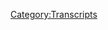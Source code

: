 {{Transcript
    | title         = [[43: May 17, 2017]]
    | caption       = [https://knowledgefight.libsyn.com/knowledge-fight-may-17-2017 Listen to this episode on Libsyn]
    | episodeNumber = [[43: May 17, 2017|43]]
    | length        = 01:54:53
}}

{{MessageBox
    | header     = Warning: Bot Generated Content
    | text       = This transcript was automatically generated by transcription software and likely contains many mistakes and misattributions. Please check the audio for definitive quotes, attribution, and context.
    | image      = N3yvass4myg91.webp
    | imagewidth = 50px
    | id         = warning
}}

{{TranscriptBlock
    | name      = Andy In Kansas
    | timestamp = 00:00:00.000
    | text      = Andy in Kansas, you're on the air. Thanks for holding. Well, Alex, I'm a first time caller. I'm a huge fan. I love your work.
}}

{{TranscriptBlock
    | name      = Dan
    | timestamp = 00:00:07.000
    | text      = Hey, welcome back to knowledge fight. I'm Dan. I'm Jordan and a Happy Friday to you and yours. This is a podcast where we're a couple dudes like sit down
}}

{{TranscriptBlock
    | name      = Jordan
    | timestamp = 00:00:19.000
    | text      = nope, cut it cut it. Are you do
}}

{{TranscriptBlock
    | name      = Dan
    | timestamp = 00:00:22.000
    | text      = I wish everyone a Happy Friday.
}}

{{TranscriptBlock
    | name      = Jordan
    | timestamp = 00:00:26.000
    | text      = How did you lose the thread
}}

{{TranscriptBlock
    | name      = Jordan
    | timestamp = 00:00:27.000
    | text      = that mass? Don't know? That was bad. I have no idea. Have
}}

{{TranscriptBlock
    | name      = Jordan
    | timestamp = 00:00:29.000
    | text      = you ever wished anybody a happy Friday before? This is a very weird feeling for me. Never.
}}

{{TranscriptBlock
    | name      = Dan
    | timestamp = 00:00:34.000
    | text      = I don't know why I did. Anyway, Happy Friday.
}}

{{TranscriptBlock
    | name      = Jordan
    | timestamp = 00:00:36.000
    | text      = Happy Friday to you too.
}}

{{TranscriptBlock
    | name      = Dan
    | timestamp = 00:00:38.000
    | text      = We like to sit down and drink red wine and talk a little bit about Alex Jones. And what he is up to
}}

{{TranscriptBlock
    | name      = Jordan
    | timestamp = 00:00:43.000
    | text      = that is Our stated mission. Now in order to make it entertaining, so people don't just get bored by you know, Alex Jones talk,
}}

{{TranscriptBlock
    | name      = Dan
    | timestamp = 00:00:53.000
    | text      = which is boring.
}}

{{TranscriptBlock
    | name      = Jordan
    | timestamp = 00:00:54.000
    | text      = Is there like, is there like a reason that it's you and me
}}

{{TranscriptBlock
    | name      = Dan
    | timestamp = 00:00:57.000
    | text      = is I'm an expert in Alex Jones.
}}

{{TranscriptBlock
    | name      = Jordan
    | timestamp = 00:01:00.000
    | text      = Oh, that's crazy because I don't know anything about Alex Jones.
}}

{{TranscriptBlock
    | name      = Dan
    | timestamp = 00:01:02.000
    | text      = There is what makes this dynamic work.
}}

{{TranscriptBlock
    | name      = Jordan
    | timestamp = 00:01:05.000
    | text      = Also, it's a Happy Friday.
}}

{{TranscriptBlock
    | name      = Dan
    | timestamp = 00:01:09.000
    | text      = Let's let's just jump to our out of context drop. This one is coming to us from deep in the past and 2015 I found this clip and it's hilarious.
}}

{{TranscriptBlock
    | name      = Alex Jones
    | timestamp = 00:01:20.000
    | text      = They just add it to the plastic linings and it's by by genitalia. male genitalia across the border shrinking in the West. Doesn't matter what color you are. Doesn't matter what genetic background. The sperm counts are down almost 90% the genitals are shrinking.
}}

{{TranscriptBlock
    | name      = Dan
    | timestamp = 00:01:36.000
    | text      = That's right across the board did generals
}}

{{TranscriptBlock
    | name      = Jordan
    | timestamp = 00:01:38.000
    | text      = are shrinking? Shrinking what you gotta do? Super Male Vitality the
}}

{{TranscriptBlock
    | name      = Dan
    | timestamp = 00:01:44.000
    | text      = only way to counteract these estrogen mimickers that they put in place. That's what
}}

{{TranscriptBlock
    | name      = Jordan
    | timestamp = 00:01:47.000
    | text      = happens. Yep. So that was elastics. That's that's where it comes from.
}}

{{TranscriptBlock
    | name      = Dan
    | timestamp = 00:01:51.000
    | text      = So I've mentioned that I'm going back and doing an in depth investigation and research into Alex's past. Yes. And sometimes episodes will not end up marrying an entire episode of our show. But something like that gets sad. Yeah, that's got to happen. We've got to tell the
}}

{{TranscriptBlock
    | name      = Jordan
    | timestamp = 00:02:06.000
    | text      = Dixie drinkin ever everybody needs to know this. Yeah.
}}

{{TranscriptBlock
    | name      = Dan
    | timestamp = 00:02:09.000
    | text      = All across the West. I don't know.
}}

{{TranscriptBlock
    | name      = Jordan
    | timestamp = 00:02:16.000
    | text      = Where's it getting that info from?
}}

{{TranscriptBlock
    | name      = Dan
    | timestamp = 00:02:18.000
    | text      = I don't know. Doctors doctors. Anyway, speaking of info, it is we got
}}

{{TranscriptBlock
    | name      = Jordan
    | timestamp = 00:02:23.000
    | text      = doctors private. I
}}

{{TranscriptBlock
    | name      = Dan
    | timestamp = 00:02:25.000
    | text      = dicta Doctor private dick? Ah, easy. Yeah. So we got to start the show off with a slight correction. On our last episode, we talked about Alex claiming that there were monkeys with wires in their head getting brainwashed with televisions and
}}

{{TranscriptBlock
    | name      = Jordan
    | timestamp = 00:02:40.000
    | text      = we mistook it for the screaming monkey. Well, we a wonderful buyer,
}}

{{TranscriptBlock
    | name      = Dan
    | timestamp = 00:02:45.000
    | text      = we made fun of the idea that he's saying that there's all this stuff going on in Bastrop, Texas. And I'll cop to it. I did not research as in depth as I probably should have on this topic. I googled Bastrop monkey tests are monkey trials and that sort of thing with monkey in the title. And everything that came up was nothing, or this bar listener pointed out that there is animal testing that has gone on in Bastrop through the University of Texas, and I've looked into it a bit and it is it is a real thing. There were chimpanzees and other monkeys that they had testing. Right. But still, they still were slightly wrong. But I looked into it, I can see no evidence of the sort of shape he's talking about. Okay, but we were wrong to clown on it. Like we did, because there was actual animal testing.
}}

{{TranscriptBlock
    | name      = Jordan
    | timestamp = 00:03:36.000
    | text      = Yeah, there we go. So it's sort of a middle middle of the road. I assume it was all about makeup.
}}

{{TranscriptBlock
    | name      = Dan
    | timestamp = 00:03:41.000
    | text      = Oh, no. It's complicated. There was like vaccine research and stuff like that.
}}

{{TranscriptBlock
    | name      = Jordan
    | timestamp = 00:03:46.000
    | text      = Oh, that's that's themselves evil. Oh, the reality Oh, no vaccines cause monkey autism stir. It's just a true fact.
}}

{{TranscriptBlock
    | name      = Dan
    | timestamp = 00:03:55.000
    | text      = The reality too, though, is that our country has a really bad track record with animal testing. And so the idea that something fucked up was going on there isn't unbelievable. But what Alex is describing is yes. So it's like, hey, we were wrong. We shouldn't have clowned, maybe we should have claimed it was fun to clown at least a little bit. Yeah. But at the end of the day, you know, there's a little bit of truth underneath his lies. And we can all agree that based on the fact that there was monkey research being done there, the name of that Tiki Bar is really shitty. So we hypothesized that it was here it we hypothesized that it was an area 51 possible right thing with a joke bar name. It turns out that is the case anyway. Sorry. We didn't dig deeper. Who cares?
}}

{{TranscriptBlock
    | name      = Jordan
    | timestamp = 00:04:48.000
    | text      = That's that's not a great apology. But this isn't really am i Sorry, I ran over your foot.
}}

{{TranscriptBlock
    | name      = Dan
    | timestamp = 00:04:53.000
    | text      = This isn't really ology. It's a clarification. When you have diabetes, you are going to lose that foot anyway. Right. So why I have a meeting. So I want to get to today are episode that we're going to be talking about is something that happened on the Wednesday show, which is May 17. There was a continuation of the rest of the week, which up till that point had been mostly bro downtime between Roger Stone and Alex Jones. And then once Roger Stone left, Mike Cernovich, sort of filled in over Skype a bunch, and they just sort of like we're awesome. Okay,
}}

{{TranscriptBlock
    | name      = Jordan
    | timestamp = 00:05:28.000
    | text      = we're great. Hey,
}}

{{TranscriptBlock
    | name      = Dan
    | timestamp = 00:05:30.000
    | text      = I described that on the last show. You know how that was sort of the theme of the week. Right? And that continued into Wednesday. But then, in the, towards the third hour of the show, something really, really fucked up happened. That will be what we talk about for this episode. Okay, but because you asked me before the show, and I did tweet out about this a bit. I want to cover what he was doing on Thursday. Today, as we record this on Thursday, Alex Jones spent the entire show all pretty much the entire show. Just talking about how Comey is busted. Jim Comey Dead to Rights busted for what? So as he would say, as Alex would tell it, Comey wrote this memo that has been leaked where people have discussed this memo, or that President Trump will. But it's hard to get those words out. Yeah,
}}

{{TranscriptBlock
    | name      = Jordan
    | timestamp = 00:06:27.000
    | text      = let's just not worry about those Trump
}}

{{TranscriptBlock
    | name      = Dan
    | timestamp = 00:06:29.000
    | text      = had asked him or suggested that he should move on from the Flynn investigation. Yes. And Comey action of justice Comey wrote a memo about that. And then later, he was in front of the Senate, and he was being questioned. And they asked him a question. And in his answer, he said that no, people had not asked him to stop his investigation. He hadn't been pressured right. Now, here's the important thing. If that was all the information, Alex would have an interesting thing to go on here.
}}

{{TranscriptBlock
    | name      = Jordan
    | timestamp = 00:07:04.000
    | text      = Yeah, I would it would be it would be kind of misleading for him to say I wasn't pressured, which well, then now talk about that memo. So that kind of invalidates the memos, negative connotations,
}}

{{TranscriptBlock
    | name      = Dan
    | timestamp = 00:07:18.000
    | text      = or its authenticity, there's a lot of things right, get called into question, right? Or did he perjure himself when he was being invested? Because if the most rational explanation, if the reality isn't what I'm about to explain to you, if Alex's narrative is true, the most rational explanation would be like when he's in front of the Senate, he is in the middle of a obstruction of justice case that he's building. Right. And so he can't comment on it. So he would say he would have to answer with I can't comment on that, blah, blah, blah. But since he says no one has tried to stop the investigation, right? It's like, oh, that's an indication that no one has Yeah. Now unfortunately, Alex is using this clip that I'm about to play as his evidence that Comey is busted. All right. And I'd like to remind everyone he played this probably 15 to 20 times on the show on Thursday and screamed, you're dead. Comey. We got you. We got you.
}}

{{TranscriptBlock
    | name      = Jordan
    | timestamp = 00:08:17.000
    | text      = Did he wants a or perhaps knock on the table? And then say, You busted. He didn't he? Oh, God, then if we would have confirmation? He was listening to our show.
}}

{{TranscriptBlock
    | name      = Dan
    | timestamp = 00:08:29.000
    | text      = Go me. You Boston?
}}

{{TranscriptBlock
    | name      = Jordan
    | timestamp = 00:08:31.000
    | text      = Yeah, come on. I agree with that.
}}

{{TranscriptBlock
    | name      = Dan
    | timestamp = 00:08:33.000
    | text      = At any point, I will, I will, like at work run around in a circle screaming. But he does shuffle papers around as he's known to do. But here is the clip. And it is from his testimony in front of the Senate. And maybe you'll immediately be able to tell why Alex is a fucking liar. And he knows
}}

{{TranscriptBlock
    | name      = Senator (43)
    | timestamp = 00:08:57.000
    | text      = it. So if the attorney general or senior officials at the Department of Justice opposes a specific investigation, can they halt that FBI investigation?
}}

{{TranscriptBlock
    | name      = James Comey
    | timestamp = 00:09:07.000
    | text      = In theory? Yes.
}}

{{TranscriptBlock
    | name      = Senator (43)
    | timestamp = 00:09:10.000
    | text      = Has it happened?
}}

{{TranscriptBlock
    | name      = James Comey
    | timestamp = 00:09:12.000
    | text      = Not in my experience, because it would be a big deal, to tell the FBI to stop doing something that without appropriate purpose, meaning we're oftentimes they give us opinions that we don't see a case there. And so you ought to stop investing resources in it. But I'm talking about a situation where we were told to stop something for a political reason. That would be a very big deal.
}}

{{TranscriptBlock
    | name      = Jordan
    | timestamp = 00:09:31.000
    | text      = And it was.
}}

{{TranscriptBlock
    | name      = Dan
    | timestamp = 00:09:34.000
    | text      = So he says there is not happened in my experience. Now let's go back to the beginning really quick and listen to the question that she asks him.
}}

{{TranscriptBlock
    | name      = Senator (43)
    | timestamp = 00:09:42.000
    | text      = So if the attorney general or senior officials at the Department of Justice opposes a specific investigation, can they hope that FBI investigation,
}}

{{TranscriptBlock
    | name      = Jordan
    | timestamp = 00:09:52.000
    | text      = the attorney general or Department of Justice, not the president exactly she was spared? civically asking about sessions? Yeah. Being a dick. Yeah, exactly. She was like, hey, sessions being addicted.
}}

{{TranscriptBlock
    | name      = Dan
    | timestamp = 00:10:07.000
    | text      = So now here's the thing. That question he didn't lie, he answered as it relates to the Department of Justice, right? That has nothing to do with what Trump may or may not have done. Nope. Alex knows that. He's playing this clip, knowing that people are not going to understand what the question Comey was asked is,
}}

{{TranscriptBlock
    | name      = Dan
    | timestamp = 00:10:28.000
    | text      = he's a bad propagandist. You should have cut that out. He should have cut out the question. The question, couldn't you? What the fuck is he doing?
}}

{{TranscriptBlock
    | name      = Dan
    | timestamp = 00:10:35.000
    | text      = It's so obvious. He's loving. It's insane. It's such a desperation
}}

{{TranscriptBlock
    | name      = Jordan
    | timestamp = 00:10:39.000
    | text      = move. How can you be this bad at the only thing you're good at?
}}

{{TranscriptBlock
    | name      = Dan
    | timestamp = 00:10:43.000
    | text      = I think it's because he's been lucky. Yeah, he's he's been lucky and a bunch of really dumb people. And bigots have basically created his bedrock. Yeah, his base. Yeah. And he's much as they have for Trump. He's never really had to work all that hard. So I think that's pretty much what's going on. So anyway, that
}}

{{TranscriptBlock
    | name      = Jordan
    | timestamp = 00:11:05.000
    | text      = Excuse me? Who is it?
}}

{{TranscriptBlock
    | name      = Dan
    | timestamp = 00:11:09.000
    | text      = I don't know. I was gonna try and come up with a way to pretend that I was the Senate. I don't know. We were doomed from the jump on that one. But
}}

{{TranscriptBlock
    | name      = Jordan
    | timestamp = 00:11:19.000
    | text      = I'm telling you, we got to take at least a second city class straight again. All right. Let's work on our improv improv skills. Who is it?
}}

{{TranscriptBlock
    | name      = Dan
    | timestamp = 00:11:27.000
    | text      = This is Alex Jones.
}}

{{TranscriptBlock
    | name      = Jordan
    | timestamp = 00:11:28.000
    | text      = Alex, how are you?
}}

{{TranscriptBlock
    | name      = Dan
    | timestamp = 00:11:30.000
    | text      = Let's see. I was hoping you would be Alex Jones, because then he could have busted himself.
}}

{{TranscriptBlock
    | name      = Jordan
    | timestamp = 00:11:36.000
    | text      = Wait. So I was supposed to be like, Alex Jones. Hey, it's me. Alex Jones.
}}

{{TranscriptBlock
    | name      = Dan
    | timestamp = 00:11:43.000
    | text      = And then as soon as you say that two second beep and then we both say you're busted. There we go. Let's try it. All right. Who is it is Alex Jones.
}}

{{TranscriptBlock
    | name      = Jordan
    | timestamp = 00:11:53.000
    | text      = Oh my god, Alex Jones. I'm Alex Jones. You busted. Mr. Q. I couldn't. I couldn't take that series. All right. Let's see what we're doing three takes of things now,
}}

{{TranscriptBlock
    | name      = Dan
    | timestamp = 00:12:05.000
    | text      = apparently. So let's move along and get to the matters of the day. Yes. So on Wednesday, he had like I said, bro downtime. Oh, and Troyer was in the studio to be a fucking smarmy asshole. Hey,
}}

{{TranscriptBlock
    | name      = Jordan
    | timestamp = 00:12:19.000
    | text      = love white dudes just being white dudes regulating themselves for being white dude.
}}

{{TranscriptBlock
    | name      = Dan
    | timestamp = 00:12:24.000
    | text      = Yeah. Oh my god, the dynamic between Cernovich and Owen Shroyer is electric.
}}

{{TranscriptBlock
    | name      = Jordan
    | timestamp = 00:12:31.000
    | text      = Why isn't there any? I want there to be some sexual tension between P J W and somebody. I don't care. I know for
}}

{{TranscriptBlock
    | name      = Dan
    | timestamp = 00:12:39.000
    | text      = him, man. He's a faithful dude.
}}

{{TranscriptBlock
    | name      = Jordan
    | timestamp = 00:12:41.000
    | text      = Yeah, but come on. Owen Troyer needs some love. I think that whether that well robbed his wife probably needs needs a good Paul Joseph Watson thing. She's gonna
}}

{{TranscriptBlock
    | name      = Dan
    | timestamp = 00:12:50.000
    | text      = tell them to stop taking Super Male. You know that. So on Wednesday, after all that gets done. Jerome Corsi has big news. Yeah. Great. Big news. The Washington bureau chief, Jerome Corsi has something he really needs to drop into Alex's lap. And before he does, Alex makes a weird comparison. Where he basically says the Trump is a baby.
}}

{{TranscriptBlock
    | name      = Alex Jones
    | timestamp = 00:13:15.000
    | text      = Yeah, I mean, at this point, this is so real and so sickening and so painful that I don't have any personal ties to Trump, oftentimes, or whatever. But I know he's real. He cares about the country. He's surrounded by scum. It's like watching a baby getting eaten by 100 rats or something. And because we won't empower the president, he's like a baby. He can't move because he can't do it all himself. And the rats are like eating him. And he's telling a lie and being eaten by hyenas. It's worse. It's a baby, the rebirth of America being eaten by these little red eyed rats. And he's just surrounded. We need a battle plan so that of course, he was texting me this morning. So we got to get a battle plan. We got to get on the offensive. I was like, Yeah, battle plan, battle plan, but he's writing articles about this. This is just so crazy.
}}

{{TranscriptBlock
    | name      = Dan
    | timestamp = 00:14:01.000
    | text      = So yeah, Jerome Corsi has got a battle plan. All right,
}}

{{TranscriptBlock
    | name      = Jordan
    | timestamp = 00:14:03.000
    | text      = to protect Baby Trump to protect Baby
}}

{{TranscriptBlock
    | name      = Dan
    | timestamp = 00:14:07.000
    | text      = Trump from the red eyed rats.
}}

{{TranscriptBlock
    | name      = Jordan
    | timestamp = 00:14:09.000
    | text      = I am. I'm way happier with this than any other moniker for Trump.
}}

{{TranscriptBlock
    | name      = Dan
    | timestamp = 00:14:14.000
    | text      = Baby Trump. Baby Trump is baby boss.
}}

{{TranscriptBlock
    | name      = Jordan
    | timestamp = 00:14:17.000
    | text      = He's Baby Trump is the baby boss. He's the baby boss. That movie also bombed and became president became a goof. Yeah.
}}

{{TranscriptBlock
    | name      = Dan
    | timestamp = 00:14:25.000
    | text      = So I'm gonna just go ahead and lay out in front of you what we're dealing with. Okay, Jerome Corsi comes on to Infowars and basically describes what Infowars does.
}}

{{TranscriptBlock
    | name      = Jordan
    | timestamp = 00:14:43.000
    | text      = Right? Wow. I'm guessing he does not say, here's what we do at Infowars.
}}

{{TranscriptBlock
    | name      = Dan
    | timestamp = 00:14:49.000
    | text      = He says here's what the globalists are doing to Trump. And basically, piece by piece describes the Infowars modus operandi. Ah, now on top of that,
}}

{{TranscriptBlock
    | name      = Jordan
    | timestamp = 00:15:02.000
    | text      = they know their own, they know their own jobs. Right. At least we're aware of that. But
}}

{{TranscriptBlock
    | name      = Dan
    | timestamp = 00:15:07.000
    | text      = here's where it gets scary. His battle plan is essentially wage a propaganda campaign against these globalists who are using propaganda against us.
}}

{{TranscriptBlock
    | name      = Jordan
    | timestamp = 00:15:17.000
    | text      = So what happened? Is there a propaganda machine, right, and they're fighting against a counter propaganda machine? So we're starting a counter counter propaganda machine. Right,
}}

{{TranscriptBlock
    | name      = Dan
    | timestamp = 00:15:26.000
    | text      = gotcha. But the thing that's scary about it is, we know damn, well, that's what they're already doing. The idea that they're bringing it out into the open, suggests something really nefarious.
}}

{{TranscriptBlock
    | name      = Jordan
    | timestamp = 00:15:37.000
    | text      = Okay, so so they're already doing it. But now they're doing the gambit of telling you what we're doing No, in order to allow you in order to allow them to ramp it up.
}}

{{TranscriptBlock
    | name      = Dan
    | timestamp = 00:15:48.000
    | text      = I think that they're banking on most people who don't like them not hearing this. And people who do like them hearing it, and then they're in on it now. Right? So it's like a wink. It's like, oh, we can get more people on our side. If we're just like, you know, we're upfront about like, Alright, now what we need to do is force a narrative. Okay, that sort of thing.
}}

{{TranscriptBlock
    | name      = Jordan
    | timestamp = 00:16:11.000
    | text      = So now, it's not now we're talking. We're recruiting the info warriors. Yes. To be part of our propaganda campaign. Yeah. We're not just going to be a propaganda campaign, keeping them believing this bullshit. Yeah. Now they're part of like, they're actively going to spread this bullshit.
}}

{{TranscriptBlock
    | name      = Dan
    | timestamp = 00:16:29.000
    | text      = It leads me to believe that audience engagement is down. Yeah, that's the sort of thing that I'm guessing but also, this was fucking hilarious. Later in the show. I didn't clip this out, because it doesn't matter. But Alex was on the phone with caller and the caller who's maybe a minute into the call, and he's like, Well, you got some good points. I'm gonna give you your own show. He just offered a caller. I hope he follows me fucking great. By the way, we're still waiting for that fucking Daffy Duck. That rapper who called in the Alex offered to give like we're gonna do a we're gonna do a Patreon,
}}

{{TranscriptBlock
    | name      = Jordan
    | timestamp = 00:17:08.000
    | text      = right? Yes. So
}}

{{TranscriptBlock
    | name      = Dan
    | timestamp = 00:17:09.000
    | text      = wait on that one. Oh,
}}

{{TranscriptBlock
    | name      = Jordan
    | timestamp = 00:17:10.000
    | text      = man, Daffy Duck. I'm starting to think he doesn't follow through with his promises. Seems like he doesn't. He's not a big fan of that. No. Did we know if if anybody ever won that animation contest
}}

{{TranscriptBlock
    | name      = Dan
    | timestamp = 00:17:21.000
    | text      = from 2014? Yeah, no idea.
}}

{{TranscriptBlock
    | name      = Jordan
    | timestamp = 00:17:24.000
    | text      = I want to find that I can neither
}}

{{TranscriptBlock
    | name      = Dan
    | timestamp = 00:17:25.000
    | text      = confirm nor deny. If the animating contest of liberty has been one
}}

{{TranscriptBlock
    | name      = Jordan
    | timestamp = 00:17:29.000
    | text      = to all of the potluck policy walks, we would like an animation know, of the animation contest, and who may or may not have won it. So
}}

{{TranscriptBlock
    | name      = Dan
    | timestamp = 00:17:38.000
    | text      = everybody out there is doing so much already.
}}

{{TranscriptBlock
    | name      = Jordan
    | timestamp = 00:17:42.000
    | text      = Now, please, please don't make an animation contest. So
}}

{{TranscriptBlock
    | name      = Dan
    | timestamp = 00:17:46.000
    | text      = here we go. Let's get into it. Jerome Corsi is going to lay out some of this. And we'll get to where I think we'll get to my thesis as this develops. Okay.
}}

{{TranscriptBlock
    | name      = Alex Jones
    | timestamp = 00:17:57.000
    | text      = There's our DC head. And, of course, he What do we do to turn this time because it's clear more than ever, they are making their rounds at the President right now?
}}

{{TranscriptBlock
    | name      = Jerome Corsi
    | timestamp = 00:18:04.000
    | text      = Well, Alex, what I'm doing is that the first article was today, I mean, I this is something I've been specially trained in this whole issue of Disinformation and Propaganda. I actually was trained by Edward Bernays, who is the father of public relations. And he wrote a book called propaganda in the 1930s that was responsible for the gerbils, propaganda and the rise of Nazi Hitler. And so you know, Nazi Germany. And what I'm saying is, I'm laying out what's the techniques that work and don't worry, you're under a cremation propaganda technique.
}}

{{TranscriptBlock
    | name      = Jordan
    | timestamp = 00:18:41.000
    | text      = You know, who's a great guy, the guy who trained gerbils.
}}

{{TranscriptBlock
    | name      = Dan
    | timestamp = 00:18:45.000
    | text      = He didn't train gerbils or whatever. He didn't train gerbils. He gurbles was very specifically and vocally inspired by the work of Edward Bernays. Now, do you know about Edward Bernays? I know about Edward Bernays. So he his uncle was Sigmund Freud.
}}

{{TranscriptBlock
    | name      = Jordan
    | timestamp = 00:19:02.000
    | text      = Let's hear why they're there. They're calling themselves a news organization. They're saying that everybody else is planning fake news. And course he just said, we're going to spread disinformation.
}}

{{TranscriptBlock
    | name      = Dan
    | timestamp = 00:19:16.000
    | text      = I was paying literally
}}

{{TranscriptBlock
    | name      = Jordan
    | timestamp = 00:19:18.000
    | text      = fake news.
}}

{{TranscriptBlock
    | name      = Dan
    | timestamp = 00:19:19.000
    | text      = I was trained by Edward Bernays. I know about these things. I'm trained in this. This is him trying to say like, Hey, Alex, calm down, I got this. Let your boy ride, that kind of thing. Also, another theme that's going to develop is Alex doesn't understand what Jerome Corsi is talking about. And secondarily, he's not there to have that conversation. You'll you'll get the sense that Alex does not want to be there at all. He's dismissive as if he had a Super Male Vitality laced hamburger and, okay. All right. It's just whatever is waving it off. So I want to tell you a little bit about Edward Bernays, before we move on. All right. His uncle was Sigmund Freud, but something that I found I can't confirm this. But one of the citations I found he said that his double uncle.
}}

{{TranscriptBlock
    | name      = Jordan
    | timestamp = 00:20:06.000
    | text      = Now don't say that don't say double uncle. So that would be like, I don't know what that means. So that'd
}}

{{TranscriptBlock
    | name      = Dan
    | timestamp = 00:20:11.000
    | text      = be like if you have an uncle, and one of your aunts, their husband dies and he marries your amp. So then he's a double uncle.
}}

{{TranscriptBlock
    | name      = Jordan
    | timestamp = 00:20:20.000
    | text      = That's a double uncle. Yeah,
}}

{{TranscriptBlock
    | name      = Dan
    | timestamp = 00:20:22.000
    | text      = I believe that's what
}}

{{TranscriptBlock
    | name      = Jordan
    | timestamp = 00:20:24.000
    | text      = both an uncle and an uncle in law, right.
}}

{{TranscriptBlock
    | name      = Dan
    | timestamp = 00:20:27.000
    | text      = So he, his uncle was Sigmund Freud. And he really, his double uncle, Sigmund Freud, as best I can tell really overplayed their relationship. I listened to an interview with Edward Bernays, his daughter the other day in preparation for this, and she said that he had no contact with Sigmund Freud after he went back to Vienna,
}}

{{TranscriptBlock
    | name      = Jordan
    | timestamp = 00:20:49.000
    | text      = after Freud went back, yeah, okay. Okay. So it's dubious.
}}

{{TranscriptBlock
    | name      = Dan
    | timestamp = 00:20:53.000
    | text      = How much of that was actually in itself a PR campaign. But be that as it may, he was, he was clearly inspired by the works of Freud.
}}

{{TranscriptBlock
    | name      = Jordan
    | timestamp = 00:21:00.000
    | text      = If you're a propaganda Master, how can you believe anything you say? Totally, oh, no, there's no part of what you say that I can ever trust. If you spread propaganda.
}}

{{TranscriptBlock
    | name      = Dan
    | timestamp = 00:21:11.000
    | text      = Also, his daughter was saying that like throughout her whole life, he specifically made her feel stupid, and always would say that she was stupid, which kind of fits into his worldview. Edward Bernays believed this kind of his whole thing was that people as a whole are really stupid. And they live like pack animals. And there are just herds that need to be ushered in different directions. And I agree with him. So there's a select group of really intelligent people who are the real power in the world who influence them for their own good globalist No, basically Oh,
}}

{{TranscriptBlock
    | name      = Jordan
    | timestamp = 00:21:44.000
    | text      = for the people's own good. Yeah. So he's, he's arguing for a benevolent oligarchy?
}}

{{TranscriptBlock
    | name      = Dan
    | timestamp = 00:21:50.000
    | text      = Somewhat, yeah, somewhat. But it's not really even an oligarchy, because it is people like him who are advertisers, and tastemakers and stuff like that. So his technique is that he would not see makers. Well, that's, that's a problem we're gonna get to. The other problem is that I've read propaganda. I've read his book, and he's decidedly pro propaganda. He's not against it. Well, and he wasn't throughout his life. He felt a little bit bad.
}}

{{TranscriptBlock
    | name      = Jordan
    | timestamp = 00:22:21.000
    | text      = The great, ya know, a little bit bad. Oh, I didn't realize that this could be a tool used for evil
}}

{{TranscriptBlock
    | name      = Dan
    | timestamp = 00:22:28.000
    | text      = he did, in a lot of his public statements seem oblivious of the idea that like, oh, yeah, people are gonna do bad shit with this, because he basically codified and created the art of public relations and advertising. But what he would do, is he his main contribution, because I never studied this in college or anything, but I've read some books on him and read his own books. And his thing is he would take people's wants and try and transform them into needs. And how you would do that is by over glamorizing something, like attaching celebrities to a product, right? That's sort of the he pioneered that sort of thing, right? And then on top of that, he turned politics into a little bit of that kind of shell game too, because he'd have celebrities hanging out with politicians, who would make it appear that there was this entwined, elite class. Yeah, what have you. But what he's most famous for, is getting women to smoke. No, you don't want to think about this.
}}

{{TranscriptBlock
    | name      = Jordan
    | timestamp = 00:23:26.000
    | text      = Um, was this the one where it was like, a ton of like, it was medicinal. You don't do it while you're pregnant? You should do it while you're vacuuming. Was it that one?
}}

{{TranscriptBlock
    | name      = Dan
    | timestamp = 00:23:38.000
    | text      = It's not. So he started working for the American Tobacco Company. And Bernays was given the objective of increasing Lucky Strike sales among women, who for the most part had formerly avoided smoking. The first strategy was to persuade women to smoke cigarettes instead of eating Bernays began by promoting the ideal of thinness itself, using photographers, artists, newspapers and magazines to promote the special beauty of thin women. Medical authorities were found to promote the choice of cigarettes over sweets. homemakers were cautioned that keeping cigarettes on hand was a social necessity.
}}

{{TranscriptBlock
    | name      = Jordan
    | timestamp = 00:24:10.000
    | text      = That I mean, when you're serving your husband, sure, who smokes sure you want to make sure that you've got a few packs and lucky strikes on you at any point in
}}

{{TranscriptBlock
    | name      = Dan
    | timestamp = 00:24:19.000
    | text      = time. Lucky Strike means fine tobacco. Yeah, anyway, that's kind of shitty. But again, it is this unevolved. 1920s. So like, you you want to attack it from a modern evolved viewpoint. But back then it was just sort of like
}}

{{TranscriptBlock
    | name      = Jordan
    | timestamp = 00:24:36.000
    | text      = it's the Wild West everybody was just trying to make a buck off of the deaths of millions.
}}

{{TranscriptBlock
    | name      = Dan
    | timestamp = 00:24:40.000
    | text      = It's still shockingly horrible though. Like that was okay, here's my first plan thinness so that
}}

{{TranscriptBlock
    | name      = Jordan
    | timestamp = 00:24:47.000
    | text      = here's my first plan, ruin women's lives. So apparently is my second plan, make sure they die.
}}

{{TranscriptBlock
    | name      = Dan
    | timestamp = 00:24:55.000
    | text      = That worked a bit, but then there was still a taboo about women's Smoking in public. So he had to create a whole new thing in order to make it okay for women to smoke in public. So he got some actresses, and he had them join the 1929 Easter Day parade. And what he did is he told a bunch of reporters and news people there that suffragettes were going to start smoking freedom torches, as a symbol of their empowerment. And so these reporters all saw these paid plants in the parade, start smoking walking through the parade, and it became this coupling of women's empowerment with smoking. And all of a sudden, it was it was cool for women to smoke, and it was okay for them to do it in public. It worked amazing. Well, he's
}}

{{TranscriptBlock
    | name      = Jordan
    | timestamp = 00:25:44.000
    | text      = an evil genius.
}}

{{TranscriptBlock
    | name      = Dan
    | timestamp = 00:25:46.000
    | text      = He totally is.
}}

{{TranscriptBlock
    | name      = Jordan
    | timestamp = 00:25:47.000
    | text      = He's an evil genius. So
}}

{{TranscriptBlock
    | name      = Dan
    | timestamp = 00:25:48.000
    | text      = this created a new problem, though.
}}

{{TranscriptBlock
    | name      = Jordan
    | timestamp = 00:25:52.000
    | text      = Oh, just one beyond just just one problem. There's only one problem created.
}}

{{TranscriptBlock
    | name      = Dan
    | timestamp = 00:25:57.000
    | text      = There was an interesting problem, though. And that is that lucky strike. Their packaging was green and red. And green was a very unfashionable color. So women didn't want to smoke, Lucky strikes, they smoked other brands, because green packaging would clash with their attire. And they just, they just didn't want to do it. So now Bearnaise had to figure out what to do about this. So what he did was he threw this thing called the green ball, where he enlisted tons of socialites and had them all wear green dresses, manufacturers and retailers of clothing and accessories were advised of the excitement growing around the color green intellectuals were enlisted to give highbrow talks on the theme of green before the ball had actually taken place. Newspapers and magazines encouraged in various ways by Brene is office had latched on to the idea that green was all the rage, and all of a sudden, everything was okay. People started buying lucky strikes. Women were smoking in public, everything was great.
}}

{{TranscriptBlock
    | name      = Jordan
    | timestamp = 00:26:52.000
    | text      = He's so so now I'm completely on his side. Everybody's dumb. They're pack animals fucking. This is awful. This is anything real?
}}

{{TranscriptBlock
    | name      = Dan
    | timestamp = 00:27:01.000
    | text      = No, but this is gonna be a real. This is gonna be a harsh roller coaster.
}}

{{TranscriptBlock
    | name      = Jordan
    | timestamp = 00:27:05.000
    | text      = Why do I do any of the things I do? When your time question? I question all of my, what is what am I doing here? Why am I wearing clothes? Dan? I don't know. Is it because I'm a pack animal?
}}

{{TranscriptBlock
    | name      = Dan
    | timestamp = 00:27:17.000
    | text      = It's probably because Bernays did like 60 years ago, you know, who's
}}

{{TranscriptBlock
    | name      = Jordan
    | timestamp = 00:27:21.000
    | text      = really fighting the good fight against propaganda. The Unabomber?
}}

{{TranscriptBlock
    | name      = Dan
    | timestamp = 00:27:26.000
    | text      = Yeah, well, there's some truth to that. So that was kind of like a fascinating, competent story of Edward Bernays. Yes, unfortunately, as we mentioned, he also inspired gurbles. And the Nazi propaganda campaign was a huge part of it being able to succeed, because without the propaganda, there's a real good chance that it certainly wouldn't have gotten as bad as it did. Right. The power
}}

{{TranscriptBlock
    | name      = Jordan
    | timestamp = 00:27:52.000
    | text      = was really smart to make it make tons of pro Nazi movies and all of that shit right there. Like that is a brilliant, a brilliant idea to do that. And then he had a shit ton of critics, I'm sure. Give them very positive reviews. So that would influence people that they get the great movie. tastemakers? Yeah. And then I'm sure he, at the very least, beat a woman to death to make sure she started smoking. So what gurbles did, right.
}}

{{TranscriptBlock
    | name      = Dan
    | timestamp = 00:28:19.000
    | text      = I don't know. So here's something that's a little bit more direct about Bernays because it's hard to blame him for the Holocaust. Because people were just inspired by him. There's there's it.
}}

{{TranscriptBlock
    | name      = Jordan
    | timestamp = 00:28:33.000
    | text      = There's so that Oh,
}}

{{TranscriptBlock
    | name      = Dan
    | timestamp = 00:28:37.000
    | text      = in 1940, the United Fruit Company hired Bernays to try and get bananas to be popular in America. Right? They weren't they were seen as like a really weird exotic fruit. Right? So he tried thing, they are
}}

{{TranscriptBlock
    | name      = Jordan
    | timestamp = 00:28:49.000
    | text      = much more popular now. Since everybody's deck is shrinking. So we gotta really we got to make it all out better for us. Yeah,
}}

{{TranscriptBlock
    | name      = Dan
    | timestamp = 00:28:55.000
    | text      = absolutely. That is 100% What's going on represent? So he tried a bunch of his normal tricks, like placing bananas in prominent places, ads and in public and stuff like that holding the banana ball, he tried to get celebrities to get on board, a yellow ball. I didn't do a yellow ball, but clashed with the green. It wasn't quite working. There was some progress being made making them cool, but it wasn't what they needed. So Brene has also argued that United Fruit needed to put a positive spin on the banana growing countries themselves. And for this purpose, he created a front group called the middle American Information Bureau, which supplied information to journalists and academics. The myth he had no expertise in middle America, he had no reason to do this. That's pretty fucked up. In 1948, getting paid upwards of $100,000 a year Bernays worked on the national press and successfully drummed up coverage of Guatemala's communist menace. He argued that everyone needed to act to protect business interests in Latin America, because time
}}

{{TranscriptBlock
    | name      = Jordan
    | timestamp = 00:30:00.000
    | text      = Guatemala was he's the reason that Guatemala became a banana republic. Oh, yeah. He's the reason totally that Guatemala became a banana republic. Let
}}

{{TranscriptBlock
    | name      = Dan
    | timestamp = 00:30:12.000
    | text      = me get through the story because our listeners probably don't know. Yeah. Yeah. It's incredibly direct. Yeah, yeah. So
}}

{{TranscriptBlock
    | name      = Jordan
    | timestamp = 00:30:21.000
    | text      = this is a 1920s Bernays. This is post Holocaust Bernays causing
}}

{{TranscriptBlock
    | name      = Dan
    | timestamp = 00:30:27.000
    | text      = holocaust. Totally. Yeah. So in per per Bernays strategy, United Fruit distributed favorable articles and an anonymous report on Guatemala to every member of Congress and to National Opinion molders. They also published a weekly Guatemala newsletter and sent it to 250 journalists, some of whom used it as a source for their reporting. In June 1954, the US Central Intelligence Agency affected a coup d'etat named Operation PB success. The CIA back to middle, minimal military force fronted by Carlos Castillo are our Moss with the psychological warfare campaign to portray military defeat as a foregone conclusion. Iraq, Iraq, Iraq, the entire rack the entire track the entire, the entire I know, the entire the entire lead up to it to Bernays was heavily involved with these publications and helping out with disseminating stuff to journalists. He gave people tours of Guatemala, politicians and journalists alike, and all that in the ramp up to this he was heavily involved
}}

{{TranscriptBlock
    | name      = Jordan
    | timestamp = 00:31:34.000
    | text      = and this is to fucking sell,
}}

{{TranscriptBlock
    | name      = Dan
    | timestamp = 00:31:37.000
    | text      = getting a man and he was getting paid $100,000 a year just ton of money back then. So as soon as Castillo Arman took power, he began to jail. His opponents killing many historians estimate the number of agricultural workers he killed to be in the 1000s. Just immediately 1000s all political parties, unions and peasant organizations were outlawed. He outlawed voting by illiterate people, which made up two thirds of Guatemala's population. And then he unveiled the Constitution and wrote a new one. There were tons of attempted coups until they all failed, but then he was assassinated in 1957. Elections were held following Castillo amaz death, in which the centrist or DS pesah Reylo pastorelli won a plurality. However, supporters of Miguel glorious Flint s, who had been a candidate in the election rioted, after which the army sees power and an old the result and another election was held to glorious cuentas won this election by a comfortable margin, and soon after, wrote a guest,
}}

{{TranscriptBlock
    | name      = Jordan
    | timestamp = 00:32:34.000
    | text      = a guest soon afterward against that he would have won an election after the army invalidated the previous one totally because they didn't like the guy who went crazy that the guy that they liked what that what he wants.
}}

{{TranscriptBlock
    | name      = Dan
    | timestamp = 00:32:46.000
    | text      = Soon afterward, he declared a state of siege and seized power. Historian Nick Coulter has stated that by overthrowing our Ben as the former leader of Guatemala, the CIA ended up undermining its own initial goal of a stable Guatemalan government. Historian Stephen Streeter has stated that while the US achieved certain strategic goals by installing the malleable Castillo, Arman says President, it did so at the cost of Guatemala's democratic institutions.
}}

{{TranscriptBlock
    | name      = Jordan
    | timestamp = 00:33:13.000
    | text      = Now you're guessing here he I learned their lesson No, and never did that. Again.
}}

{{TranscriptBlock
    | name      = Dan
    | timestamp = 00:33:18.000
    | text      = Here's the worst sentence of this whole thing. The rolling back of the progressive policies and the previous civilian governments resulted in a series of leftist insurgencies in the countryside beginning in 1960. This triggered a 36 year Guatemalan civil war between the US back military government of Guatemala and the leftist insurgencies that frequently had a large degree of popular support. The Civil War ran from 1960 to 1996, costing the lives of 200,000 civilians during the Civil War, though atrocities against civilians were committed by both sides. 93% of these violations were committed by the United States back to military including a genocidal scorched earth campaign against the indigenous Maya population in the 80s. Hey,
}}

{{TranscriptBlock
    | name      = Jordan
    | timestamp = 00:34:00.000
    | text      = you know what's great? Were the good guys totally were the good were the good guys were promoting doc democracy around the world. And that's that's what America does. I hate it whenever you market prosperity hate it whenever people you know, say the dictators are fucking god dammit, we're so evil.
}}

{{TranscriptBlock
    | name      = Dan
    | timestamp = 00:34:20.000
    | text      = I know. It's dark. We're so evil. It's dark. But the reason I went into all that detail and wanted to explain the literal 35 What is it 36 gear aftermath of this. It was part of a propaganda campaign, put all our bananas for bananas for bananas, orchestrated by Edward Bernays that caused this kind of massive fallout. Now, at the same time, we can't re litigate history and know what would have happened if they hadn't done this, but it definitely wouldn't have been this. No, there was there was trouble in Guatemala before but it wasn't nearly this severe. They had two sons in
}}

{{TranscriptBlock
    | name      = Jordan
    | timestamp = 00:34:58.000
    | text      = place. I can't think of any other situation where that has has occurred like I'm sure that most of the Middle East has stayed very popular with without our interference. I'm sure that we've never overthrown the Iranian government and installed the fucking Ayatollah and took a liberal society and turned it into a religious theocracy. I'm sure we've never demolished a government and caused another civil war that's been raging on for, what, 20 years now, forever. Now, I'm sure we've never created terrorists, fucking groups that are causing all kinds of shit around the world.
}}

{{TranscriptBlock
    | name      = Dan
    | timestamp = 00:35:33.000
    | text      = I would hate it if America did that shit.
}}

{{TranscriptBlock
    | name      = Dan
    | timestamp = 00:35:36.000
    | text      = Get this? Yeah. In 1973 Edward Bernays was hired to try and make kumquats popular. This was what happened in Iran.
}}

{{TranscriptBlock
    | name      = Jordan
    | timestamp = 00:35:46.000
    | text      = I feel like he's not going to be able. I'm just making that one. And I don't know what picked you picked the funniest of the fruit.
}}

{{TranscriptBlock
    | name      = Dan
    | timestamp = 00:35:52.000
    | text      = I don't know if kumquats are indigenous to Iran, but be that as it made. My point is that his his tricks that he uses are generally for nefarious reasons. They're used to bad goals propaganda Stickley, right. So he's a psychopath. And even himself, he makes the argument that like, oh, yeah, what I do is ethically neutral. But what his one of his most famous arguments about it was that there was I can't remember her name. But there was this famous woman in the 50s, who cut her hair really short. And then it became popular for women to have really short hair. So his example was, does it make a difference? If I influenced her to do that? Or if she did it on her own? The end result is that women get short hair, whatever, who cares if it was propaganda or not? Which is
}}

{{TranscriptBlock
    | name      = Jordan
    | timestamp = 00:36:38.000
    | text      = right. So his argument is that propaganda is just a controlled fad.
}}

{{TranscriptBlock
    | name      = Dan
    | timestamp = 00:36:44.000
    | text      = Right, that kills 200,000 civilians in 36 years and Guatemala. Yeah, but
}}

{{TranscriptBlock
    | name      = Jordan
    | timestamp = 00:36:50.000
    | text      = this is true. Every year, hundreds of 1000s of women die because their hair is too short. Did you not know that? I didn't know that short hair interesting causes heart disease.
}}

{{TranscriptBlock
    | name      = Dan
    | timestamp = 00:37:00.000
    | text      = So the other thing that he says that makes this propaganda ethically neutral, is that in his conception of the world, there's all these people who are being influenced, and then what the world would turn into. And this essentially, utopian state is good propaganda force is doing battle with evil propaganda. That is the utopian state, right, where you're just like, yeah, so everyone would just sort of mindlessly go about their lives. And then these two competing forces of liars who try and get them to do things. Oh, great.
}}

{{TranscriptBlock
    | name      = Jordan
    | timestamp = 00:37:29.000
    | text      = I'm really glad that that man, he is so right. In the most evil of ways like that is kind of what we're living in right now. He is two competing propaganda campaigns.
}}

{{TranscriptBlock
    | name      = Dan
    | timestamp = 00:37:39.000
    | text      = Totally. He isn't he is an incredibly smart dude, but his version of how things should be not a win. No, no. So that's the guy who trained Jerome Corsi. Sweet, I have no evidence of that. Like I can't find any degrees or anything that would match up but he did get into teaching later in his life. And Bayes How old is corsi course he's like, 70. So their timeline does matter. It does. That doesn't make I believe Edward Bernays died in 1995 or something like, right.
}}

{{TranscriptBlock
    | name      = Jordan
    | timestamp = 00:38:12.000
    | text      = And he one year before the end of the Civil War he cause Yeah.
}}

{{TranscriptBlock
    | name      = Dan
    | timestamp = 00:38:16.000
    | text      = He was like, 103 to like he was he made it?
}}

{{TranscriptBlock
    | name      = Jordan
    | timestamp = 00:38:21.000
    | text      = Well, yeah, he sucked to the blood of every Guatemalan child that died. Right? He that. I'm not gonna say that. That sounds to Alex Jonesy. And I feel very influenced by that. He said he killed hundreds of 1000s
}}

{{TranscriptBlock
    | name      = Dan
    | timestamp = 00:38:35.000
    | text      = of babies directly responsible for a lot of really fucked up stuff. But he also
}}

{{TranscriptBlock
    | name      = Jordan
    | timestamp = 00:38:41.000
    | text      = and he's indirectly responsible for the most fucked up stuff.
}}

{{TranscriptBlock
    | name      = Dan
    | timestamp = 00:38:44.000
    | text      = Yeah, he's a really interesting dude, though. If you look into him, it's because it's, it's hard to, it's hard to say if he understood the power he was messing with, you know what I mean? Like, right. It's difficult to know if he had any conception of the techniques that he was laying out. Like, how much damage they would do to the world right if you just consider advertising and how much influence he's had on Yeah, people feeling like they need to buy things they don't need to McDonald's is everywhere. And it's also you know, a lot of this stuff is kind of inevitable someone would have figured this out eventually if he hadn't. Yeah, but we live in our timeline. He did it so Fuck him. Yeah, but Well, the
}}

{{TranscriptBlock
    | name      = Jordan
    | timestamp = 00:39:26.000
    | text      = Oppenheimer was so wrong. When he said I am become Death destroyer of worlds. Fucking Bernays is single handedly responsible for more deaths than the nuclear bomb. They're probably
}}

{{TranscriptBlock
    | name      = Dan
    | timestamp = 00:39:42.000
    | text      = probably the answer. Yeah. And all the Coos Yeah,
}}

{{TranscriptBlock
    | name      = Jordan
    | timestamp = 00:39:48.000
    | text      = this is all this is all his fault.
}}

{{TranscriptBlock
    | name      = Dan
    | timestamp = 00:39:51.000
    | text      = fact that I'm smoking a cigarette right now probably as well because I saw pictures of cool women smoking when I was younger. I was like, I want to be cool like them.
}}

{{TranscriptBlock
    | name      = Jordan
    | timestamp = 00:39:58.000
    | text      = Yeah. Well, I was a big fan of Casablanca. So frankly, I
}}

{{TranscriptBlock
    | name      = Dan
    | timestamp = 00:40:02.000
    | text      = don't give a damn. It's not the right movie that's gone with the wind.
}}

{{TranscriptBlock
    | name      = Jordan
    | timestamp = 00:40:12.000
    | text      = About my hair. Isn't there smoking in that too, let's just call it. Just call it your good. That's a push.
}}

{{TranscriptBlock
    | name      = Dan
    | timestamp = 00:40:17.000
    | text      = Yeah. Let's call that one even let's get back to Jerome Corsi. He's gonna lay out what his plan that he wants to suggest for Trump is
}}

{{TranscriptBlock
    | name      = Jerome Corsi
    | timestamp = 00:40:25.000
    | text      = this has been studied, there's rules and if Trump follows these rules, he's going to win. Now, the first rule and what I wrote up today, is that the idea is you create a false narrative, a mountain and this man is Russian collusion. Now the Trump just keep propping that lie up. Yes. And, and there's no evidence for it. Okay. We've had repeated statements from a Senator Feinstein,
}}

{{TranscriptBlock
    | name      = Dan
    | timestamp = 00:40:54.000
    | text      = he goes on to like name more senators that have said, varying degrees of there's no unclassified information that shows collusion, that means there's no information that shows collusion, a miss characterize all of these statements, but at the same time, they're just going back to the analysis of they're just saying what they do. They're saying that, yeah,
}}

{{TranscriptBlock
    | name      = Jordan
    | timestamp = 00:41:15.000
    | text      = you create create a false narrative,
}}

{{TranscriptBlock
    | name      = Dan
    | timestamp = 00:41:17.000
    | text      = you create a false reality, or a meme, which is a meme. But he's an old man, we'll give them a pat. They'll open millball Infowars. All they do is they have created this false narrative that has no evidence backing it up. Yep. The entire idea of globalists are behind everything they're trying to poison you. I, I've talked to doctors and done some research into this even the fluoride idea. And it's, it's murky at best. Yeah, the idea that fluoride does really terrible things to you. So yes,
}}

{{TranscriptBlock
    | name      = Jordan
    | timestamp = 00:41:49.000
    | text      = vaccines, just vaccines. Sure. Their propaganda campaign has also killed people.
}}

{{TranscriptBlock
    | name      = Dan
    | timestamp = 00:41:55.000
    | text      = Sure. But be that as it may, there, they're saying that this Russian thing is a false reality that has been created, and they prop it up with lies, and the lack of truth, lack of proof, that is Infowars entire gameplan. Every single thing that we can come up with that they talk about George Soros as a Nazi collaborator, any of the things any of the things they say is pieces of their false reality, right. So this is externalization. This is projection. This is insane.
}}

{{TranscriptBlock
    | name      = Jordan
    | timestamp = 00:42:28.000
    | text      = So, so you can be like, course, he doesn't know that they're already doing this. Do you really think he doesn't know? No, he absolutely knows like, what would you like, here's how bad it is. What would their new false reality be?
}}

{{TranscriptBlock
    | name      = Dan
    | timestamp = 00:42:44.000
    | text      = We'll get to that. But like, he does know for sure he knows. Yeah. And I think that corsi is a little bit smarter than Alex. He's seen a lot more. He's personally torpedoed people with propaganda campaigns. Oh, God. So he knows, he knows. And I think he sees how serious the reality of the Russian situation is. Right? I think he sees Oh, shit. They're convening grand juries. Oh, shit. This special prosecutor is an ally of commies, right? They had a great relationship in the FBI. The idea that he's not going to be fair about the evidence is is absurd. I think he knows. And he's like, we got to pull out big guns. And if that means that we have to kind of give up the game a little bit about what we're doing. We have to take that risk and hope that people who do a podcast about us don't notice. I think that that is what's going on. This is fucking desperation measure. They're
}}

{{TranscriptBlock
    | name      = Jordan
    | timestamp = 00:43:47.000
    | text      = trying to start a civil war. No, that's that's the end game of that. That's the end game of that propaganda campaign. There's no other way that that propaganda campaign goes, we'll
}}

{{TranscriptBlock
    | name      = Dan
    | timestamp = 00:44:00.000
    | text      = get to it, because he does actually spell it out. And I'll it's dumb. Yeah. But that's
}}

{{TranscriptBlock
    | name      = Jordan
    | timestamp = 00:44:06.000
    | text      = not a thing. Just like Bernays he. All he wanted was to sell bananas. And he caused a 30 year civil war. Yeah, all this guy wants is to support Trump. And all Trump wants is tax cuts for the rich. Not all Trump wants. Well, Trump wants. What else does Trump want? Oh, camo himself to be more rich and more family wants to be the king fine. Paul Ryan is Paul Ryan exists.
}}

{{TranscriptBlock
    | name      = Dan
    | timestamp = 00:44:32.000
    | text      = They don't support only to create tax cuts. Infowars doesn't support Paul Ryan. Hey, yeah, they do. No, they
}}

{{TranscriptBlock
    | name      = Jordan
    | timestamp = 00:44:37.000
    | text      = don't. They're an arm of the they're an arm of the right
}}

{{TranscriptBlock
    | name      = Dan
    | timestamp = 00:44:40.000
    | text      = wing propaganda. No, no, no, no, no. And that is actually an important thing that we need to clarify. I mean, inadvertently, right. Just in there. Coincidentally that right now. Yeah, so this is actually something we've gotten a little bit off base about and I want to clarify, okay, like just because the world is so fucked up now and we're in an endless news cycle. It kind of gets to a point where we talk a lot about Trump. And we talk a lot about Paul Ryan being an asshole. And we could talk about Chafetz. Resigning today, yeah, all this shit, we could and we should, in some fashion or another. But at the end of the day, this podcast is about Infowars and Alex Jones, right. And they're not really Republicans. They hate Paul Ryan, because he takes money from George Soros. And they think he's a globalist Alex Jones, to his credit, hated George Bush too. So like, he has a not consistent, but at least he has a philosophy where he's not strictly a Republican, he is the other. And that's the problem that I want to address more, I need this podcast to be about. Look, if Trump gets fucking impeached, we still have the problem on our hands that we have right now. And that is that Alex Jones. And Infowars is a media arm of a really dangerous movement. Now they can call it patriots. They can call it we just want to bring back our country, right? Or whatever, bad boys. Sure. That's not what they're doing. That's code. There is really dangerous, bigoted nationalism. That's going all over the world. It's all over the place. Yeah. And we can see it, we can see it through the forages of the world. We can see it through LePen and see it and Putin. We can see it in Trump and what his his weird tendrils here, the rebel media, the Info Wars, and that's who we're against. We're not against the Republicans, even though we actually are also we are also against the Republic. But this podcast is about that movement. Yes. That's really what we're worried about. Trump gets impeached. Great. Our problem isn't over, we're not done.
}}

{{TranscriptBlock
    | name      = Jordan
    | timestamp = 00:46:47.000
    | text      = Well, they're still gonna put together their propaganda campaign for this white nationalism. And if you get rid of Trump, see, this is why I'm saying there's no other end game to their propaganda campaign, then a full on civil war, because if they get rid of Trump, or if we get rid of Trump for hopefully, then what's their their reaction can only be this is a coup, there can be no other conclusion.
}}

{{TranscriptBlock
    | name      = Dan
    | timestamp = 00:47:14.000
    | text      = They have really written themselves into a corner. Yeah, that's what it has to be. And Alex is on the show, basically getting to the point where he's saying directly if Trump goes, we have almost run out of nonviolent solutions. And so he is gearing up for that. But let's deal with that another time when it's the main course in front of us
}}

{{TranscriptBlock
    | name      = Jordan
    | timestamp = 00:47:36.000
    | text      = when we're unable to record this podcast because we're too busy fighting a civil war,
}}

{{TranscriptBlock
    | name      = Dan
    | timestamp = 00:47:40.000
    | text      = right? For now. That's not what courses on that's not the tip he's on yet. Okay. So let's deal with him by his words. So he goes on in his next clip to explain propaganda campaigns, and the nature of them and how you've got to deal with them.
}}

{{TranscriptBlock
    | name      = Alex Jones
    | timestamp = 00:47:58.000
    | text      = There's no evidence we've got there's no evidence we've got that from Chef all of them.
}}

{{TranscriptBlock
    | name      = Jerome Corsi
    | timestamp = 00:48:02.000
    | text      = Yeah. And you know what, but that doesn't defeat the meme. Because you see, shift then says, well, it's not. There's circumstantial evidence. And we may have not discovered it yet, but we're going to find it. So a meme a lie, and propaganda disinformation campaign really, is not defeated by information or the truth.
}}

{{TranscriptBlock
    | name      = Dan
    | timestamp = 00:48:25.000
    | text      = That is a very important point. And it also relates back to Infowars. Yep, propaganda campaigns aren't affected by truth. And that's what makes doing this podcast, kind of a bummer. Because we can fully lay out things and document and be like, No, this is absolutely not the truth. Things like when he says that they're trying to ban whiteboards on college campuses, these sorts of things. You can lay it out and be like, No, that's not or even just what we played at the beginning of the episode, the Comey thing, like know that I
}}

{{TranscriptBlock
    | name      = Jordan
    | timestamp = 00:48:54.000
    | text      = was, I was hoping you were going to talk about the small dicks. No, I think now we have to do some research. We're gonna start measuring dicks because I can't trust any published research it might come from. It might come from the screaming monkey. I don't know where they're all dicks come from true. But we got to start finding
}}

{{TranscriptBlock
    | name      = Dan
    | timestamp = 00:49:12.000
    | text      = everyone whip them out. On three. What? No, but it is, I mean, that is the nature of trying to do a podcast about Infowars is you realize, like, we can prove them wrong until we're blue in the face. It doesn't matter, which is why the strength of this podcast I think, is clowning on idiots. And that's what I
}}

{{TranscriptBlock
    | name      = Jordan
    | timestamp = 00:49:32.000
    | text      = just I just have a hard time really believing that I guess it's just I guess it's just because I somehow I have some kind of hope and humanity I've no matter how many times they they do the studies where it's like, if you can, if you confront somebody's belief system with the truth that they that doesn't fit within their belief system. Yeah, rather than accepting the truth and expanding They instead double down on the bullshit that they believe. Yeah, but they're there. That can't be everybody. There is a percentage of people who will accept that truth. And that's what I think we are going for here. Just like just like with Trump voters, right? 38% of the polls will always be for Trump. You're not going to get that. Yeah. But that used to be 45%. It used to be higher than that. So the idea that people are unable to learn from something that contradicts their core belief, I can't believe is a is universal. So I think the and the difference in in percentage wise, can overthrow elections. Like imagine we really get just 5% of people who voted for Trump to get out and vote for somebody else. That is the presidential election overthrown. That's how many Republican governorships how many Republican Congressmen, how many of all of these people go away, because the margins are oftentimes razor thin, crazy slim. And now they are going to be even more so to the point where if you if we had a competent, committed Democratic Party, that actually was a progressive, a progressive organization, I think there's a good chance that in 2018, they would overwhelmingly use that same populist message but in a positive way, and wind up getting over two thirds of the Congress.
}}

{{TranscriptBlock
    | name      = Dan
    | timestamp = 00:51:40.000
    | text      = There's I mean, look, there's there's possible there's possibilities that that could come to pass. It's I don't
}}

{{TranscriptBlock
    | name      = Jordan
    | timestamp = 00:51:47.000
    | text      = think it will, but if they but that's the that's the problem again, you know, why is that it has to be a competing propaganda campaign, right? Like, what's the Civil War? We're all gonna die? No, don't get don't. We're gonna be Guatemala. And we're not even gonna have any good bananas.
}}

{{TranscriptBlock
    | name      = Dan
    | timestamp = 00:52:04.000
    | text      = We got plantains. Don't get disheartened like this quickly.
}}

{{TranscriptBlock
    | name      = Jordan
    | timestamp = 00:52:09.000
    | text      = Don't you dare say the word plantain to me.
}}

{{TranscriptBlock
    | name      = Dan
    | timestamp = 00:52:12.000
    | text      = I apologize. I don't like plantains. Either. Someone offered me a plantain chip the other day and I said nah. But we got to get to this next clip. In this clip, Alex Jones thinks that what Jerome Corsi is suggesting is that they start assassinating people's character, which is real fun, because even Jerome Corsi Isn't that stupid.
}}

{{TranscriptBlock
    | name      = Jerome Corsi
    | timestamp = 00:52:31.000
    | text      = It's a hard point to get across. But I believe you take a look and you say that Hitler's attacking the Jews under the
}}

{{TranscriptBlock
    | name      = Alex Jones
    | timestamp = 00:52:37.000
    | text      = shirts like Szalinski it's hard to defeat him just to baiting him with the facts.
}}

{{TranscriptBlock
    | name      = Jerome Corsi
    | timestamp = 00:52:41.000
    | text      = Yeah, and the more facts you adduce even if you're right, they it just extends the argument they get adds
}}

{{TranscriptBlock
    | name      = Alex Jones
    | timestamp = 00:52:48.000
    | text      = the snowball instead, you circumvent attack the fact that Alinsky is a piece of crap. Right?
}}

{{TranscriptBlock
    | name      = Dan
    | timestamp = 00:52:53.000
    | text      = Right. I like see this is how like interviews don't work on Infowars whenever someone who actually knows Alex Jones is doing an interview with him there's like I
}}

{{TranscriptBlock
    | name      = Jordan
    | timestamp = 00:53:04.000
    | text      = shared I let me let me get my words out because you're gonna get yours out. We're not having a conversation unless we're both talking about how great white people yeah
}}

{{TranscriptBlock
    | name      = Dan
    | timestamp = 00:53:12.000
    | text      = if I disagree with you this is this is gonna be a non starter Yeah, I just got him I got
}}

{{TranscriptBlock
    | name      = Jordan
    | timestamp = 00:53:16.000
    | text      = it's gonna be it's gonna be an argument where no matter how many more facts you produce, oh, he's not going to believe in anything interesting. And he's going to attack your character. Interesting. It's a bad idea to attack character because you might get fucking sued you idiots,
}}

{{TranscriptBlock
    | name      = Dan
    | timestamp = 00:53:31.000
    | text      = which again, we have to we have to bring that up. They settled that lawsuit which Alex Jones said on this I will stand. I will win or I will die. Less than a month later. He settles the lawsuit with Giovanni yogurt and issues a public apology by the way. It's been a day and a half since that happened.
}}

{{TranscriptBlock
    | name      = Jordan
    | timestamp = 00:53:49.000
    | text      = Has it been on the show? Not a one. It hasn't been on the show.
}}

{{TranscriptBlock
    | name      = Dan
    | timestamp = 00:53:52.000
    | text      = I was this close to calling in and asking about it. Oh, God, you showed up. I was but I was too busy at work. Maybe tomorrow. Maybe we'll see if I do. I can't wait to see how quick that gets cut out of the No way. This next clip,
}}

{{TranscriptBlock
    | name      = Jordan
    | timestamp = 00:54:08.000
    | text      = dude, if you even said the word Giovanni, you'd be fucking hung up on immediately.
}}

{{TranscriptBlock
    | name      = Dan
    | timestamp = 00:54:14.000
    | text      = And then Alex would scream about something I don't know.
}}

{{TranscriptBlock
    | name      = Jordan
    | timestamp = 00:54:17.000
    | text      = Listen, I'm not saying I was wrong. I'm saying I apologize. Right. Wait, no you have that can't be that's not your whole about no even when I'm wrong. I'm really right.
}}

{{TranscriptBlock
    | name      = Dan
    | timestamp = 00:54:29.000
    | text      = It'd be great just to call in and have like a sound machine that just plays the on this. I will stand What about that puck?
}}

{{TranscriptBlock
    | name      = Jordan
    | timestamp = 00:54:40.000
    | text      = That's that's how we close out this podcast now since it's Thursday and Rapoport didn't show up. Today we close out with
}}

{{TranscriptBlock
    | name      = Dan
    | timestamp = 00:54:46.000
    | text      = Rob we're might be dead. Who knows? That's good. He didn't he wasn't Manning his shift. Well, what
}}

{{TranscriptBlock
    | name      = Jordan
    | timestamp = 00:54:50.000
    | text      = happened? Was he lost against your body?
}}

{{TranscriptBlock
    | name      = Dan
    | timestamp = 00:54:53.000
    | text      = Yeah, can't afford Rapoport. Report can't do it. Oh,
}}

{{TranscriptBlock
    | name      = Jordan
    | timestamp = 00:54:57.000
    | text      = and then Rapoport lost against Giovanni which is why He's dead right now totally lost his teeth.
}}

{{TranscriptBlock
    | name      = Dan
    | timestamp = 00:55:01.000
    | text      = That didn't land at all. So in this next clip, drum course, he doubles down more on the idea that facts are kind of pointless against these false reality memes. And then, oh, boy, he's
}}

{{TranscriptBlock
    | name      = Jordan
    | timestamp = 00:55:21.000
    | text      = too, right,
}}

{{TranscriptBlock
    | name      = Dan
    | timestamp = 00:55:22.000
    | text      = you'll see where he takes it.
}}

{{TranscriptBlock
    | name      = Jerome Corsi
    | timestamp = 00:55:24.000
    | text      = Right? And so, you know, the basic corollaries are that, you know, if you take a look at it, dealing with it first is, the facts are not going to work. Because they just say you're part of a conspiracy theory, that you don't have the truth of the Russian collusion story. So they they demonize you and you become part of a conspiracy theory. And second, the second corollary is basically, that, you know, no matter how you Anyone who attempts to prove this, who's trying to tries to stand up and say, Wait a minute, you know, it was Hillary that was part of the being paid over the uranium or was access to being paid in stock over this company, Joe Lee. Well, now you're just part of the conspiracy theory and the mainstream media is never going to report anything that's contrary to the meme that is being put out there somebody by the deep session, how to pronounce the mainstream media. So
}}

{{TranscriptBlock
    | name      = Jordan
    | timestamp = 00:56:20.000
    | text      = the it rhymes with Jean dream. So Dawkins, Dawkins invented it. It is he even in his book, made sure you knew it rhymed with Gene,
}}

{{TranscriptBlock
    | name      = Dan
    | timestamp = 00:56:36.000
    | text      = let's go to him. He hasn't read that book. But
}}

{{TranscriptBlock
    | name      = Jordan
    | timestamp = 00:56:38.000
    | text      = he has. Now I'm assuming that course he has not read any Dawkins.
}}

{{TranscriptBlock
    | name      = Dan
    | timestamp = 00:56:42.000
    | text      = He also hasn't read a whole lot, because he's saying that the deep state pushes this narrative with the mainstream media. And if you, you know, if you get off track of it, then you're going to be called a conspiracy theorist. And the two things that he references are Hillary Clinton getting paid to sell the uranium to Russia conspiracy theory, we've been over this, it just it's not true. It's absolutely not true. We've documented it fully. There's a write up on knowledge fight.com, you can find if you want to get the information about that. This other one about Podesta is new, so we might as well go over it. He's talking about getting paid in shares by a company named jewel investment J oul. E, or I'm sorry, Jewel unlimited. So what happened was, in 2011, Podesta joined the board of joule Unlimited, a solar based alternative fuel company headquartered in Massachusetts, with operations in New Mexico and the Netherlands. A few months after Podesta took on this role, and a totally true bias chairman and CEO of Russia backed investment fund Rusnano also joined jewels board, there doesn't appear to be anything untoward or illegal about the fact that Podesta sat on a corporate board with a Russian banker. Nevertheless, some of his and Clinton's critics have played it up conservative website, The Daily Caller has alleged that Podesta didn't properly disclose his shares and Jewel when he joined the Obama administration in 2014. In any case, the company is American, not Russian. That is courtesy of PolitiFact that has some good resources, you can check out citations. It's absolute nonsense. This idea that jewel Unlimited, there's some sort of nefarious Podesta getting money from the Russians. Well,
}}

{{TranscriptBlock
    | name      = Jordan
    | timestamp = 00:58:20.000
    | text      = I mean, you could interpret their name to be unlimited power.
}}

{{TranscriptBlock
    | name      = Dan
    | timestamp = 00:58:26.000
    | text      = Yeah, that's the point. It's an alternative fuel source. But you know what? It corrupts absolutely. No. Oh,
}}

{{TranscriptBlock
    | name      = Jordan
    | timestamp = 00:58:33.000
    | text      = do you know who's searching for unlimited power?
}}

{{TranscriptBlock
    | name      = Dan
    | timestamp = 00:58:36.000
    | text      = Edgar Winter. He wants to hide the globalists, the globalists totally but you
}}

{{TranscriptBlock
    | name      = Jordan
    | timestamp = 00:58:43.000
    | text      = know what I'm saying like what about Jonathan Winters? How do you how do you think he felt about absolute power
}}

{{TranscriptBlock
    | name      = Dan
    | timestamp = 00:58:47.000
    | text      = corrupts absolutely.
}}

{{TranscriptBlock
    | name      = Jordan
    | timestamp = 00:58:49.000
    | text      = I don't know. Look, he would do a great impression about do great a Hitler impression right now.
}}

{{TranscriptBlock
    | name      = Dan
    | timestamp = 00:58:54.000
    | text      = My roof game is off my roof. My roof gun isn't firing, right. But so like, he's like, facts don't work against this false reality of the Russian involvement. Where you if you start bringing up things like Clinton, you're getting the uranium Podesta with this company, that people are gonna call you a conspiracy theorist because you're spouting bullshit that isn't based in reality, right? It's not going to work that's not going to work against this false reality. That is the Russian stuff. It's like, well, of course, it's not going to work. And the mainstream media isn't going to report these things because they're not true. People are verifiably untrue. People have researched them. It's not that people are ignoring these things. If you say why isn't the Clinton selling uranium on the front page of every paper? It's because it's not true. People. Journalists have looked into it. It's not that they're ignoring it, you dumb old man. Anyway. It makes me a little bit mad. Just because it's so repetitive. It's just like just choose a new one.
}}

{{TranscriptBlock
    | name      = Jordan
    | timestamp = 00:59:57.000
    | text      = No, they can't. You have to read PETA loudly because then it becomes true.
}}

{{TranscriptBlock
    | name      = Dan
    | timestamp = 01:00:02.000
    | text      = Oh, it's like they're propping up a false reality. Yeah, yeah, exactly. You want
}}

{{TranscriptBlock
    | name      = Jordan
    | timestamp = 01:00:07.000
    | text      = to make sure that even though what you're saying isn't true, it's amplified again and again by this echo chamber of people who are in like a herd. And they're easily influenced by a loud, boisterous, idiotic man
}}

{{TranscriptBlock
    | name      = Dan
    | timestamp = 01:00:24.000
    | text      = and manufactured ideas of people all agreeing based on fake social media accounts and bla bla bla bla bla bla bla. So
}}

{{TranscriptBlock
    | name      = Jordan
    | timestamp = 01:00:31.000
    | text      = the only like, you have to be a full on psychopath to do this?
}}

{{TranscriptBlock
    | name      = Dan
    | timestamp = 01:00:37.000
    | text      = Of course he. Yeah, he
}}

{{TranscriptBlock
    | name      = Jordan
    | timestamp = 01:00:39.000
    | text      = has to be
}}

{{TranscriptBlock
    | name      = Dan
    | timestamp = 01:00:39.000
    | text      = yeah, let's get that actually relates to the next clip. Let's jump into it. Okay,
}}

{{TranscriptBlock
    | name      = Alex Jones
    | timestamp = 01:00:44.000
    | text      = you also written best selling books that have affected elections. You're an expert on using what was the ultimate propaganda weapon truth.
}}

{{TranscriptBlock
    | name      = Dan
    | timestamp = 01:00:50.000
    | text      = The ultimate propaganda weapon is truth, according to him, and again, in case you haven't listened to other episodes, where we've talked about Jerome Corsi, his books, he's written two books about how Obama's birth certificate was fake. He also wrote a book called unfit for command about John Kerry that made a bunch of spurious and provably untrue statements about his time in Vietnam. It sure
}}

{{TranscriptBlock
    | name      = Jordan
    | timestamp = 01:01:13.000
    | text      = did affect an election though. Oh, it sure did. It sure. Did really change the outcome of an election? Yeah. So in the same way that the in the same way that the birther stuff like the the opposite is true, the most effective weapon is untruth, totally like you can go through and so many polls of Republicans, it's like 60% still don't believe that Obama was born in
}}

{{TranscriptBlock
    | name      = Dan
    | timestamp = 01:01:36.000
    | text      = America. 20 have questions. Yeah, yeah, no, we're just look, you can ask about it. We're just it. We're just looking for it. They could have faked it, they could have faked that birth certificate. He's from Hawaii. That's not even real estate. So I might as well be Guatemala. So I learned some bananas and shut the fuck up. And we don't care if your people die. So I learned a little bit more about unfit for command. Recently, I read this little tidbit after controversial comments corsi had made at the free Republic website were publicized by Media Matters for America's website. John O'Neill, who is co author claimed that corsi was not actually a co author of the book unfit for command, but rather was quote simply an editor. So there's authorship issues about it.
}}

{{TranscriptBlock
    | name      = Jordan
    | timestamp = 01:02:25.000
    | text      = So he didn't even write it.
}}

{{TranscriptBlock
    | name      = Dan
    | timestamp = 01:02:26.000
    | text      = Probably not. Probably not.
}}

{{TranscriptBlock
    | name      = Jordan
    | timestamp = 01:02:29.000
    | text      = Jesus. Yeah. It's like Tom Clancy all over again. Yeah.
}}

{{TranscriptBlock
    | name      = Dan
    | timestamp = 01:02:34.000
    | text      = So the theme of the book is that John Kerry's four month tour in Vietnam had been marked by cowardice under fire and fraudulently obtaining metals. In that regard. The book contains statements by some veterans of the Vietnam War, who served with John Kerry on Swift boats, several of whom executed affidavits in support of their claims. These claims were repudiated by other veterans who served with carry and often were disproven by outside sources, including the Navy's official records. Oh, boy. So fucking those can be doctored. fuckhead CIA, so the ultimate weapon is truth, as we've discovered. So here, we get to this next clip this point, this is the point where basically corsi breaks it down and advises that they actually start using a propaganda campaign.
}}

{{TranscriptBlock
    | name      = Alex Jones
    | timestamp = 01:03:21.000
    | text      = But how do we deal with memes total manufactured? debate the false energy and power to it, how do you circumvent it?
}}

{{TranscriptBlock
    | name      = Jerome Corsi
    | timestamp = 01:03:30.000
    | text      = Well, first of all, the first point I'm writing in this article, is that you've got to understand that it is you're not going to beat this by facts. You're not going to beat it by proving that it was wrong. That never makes it go away to the true believers of the mountains of the law. I
}}

{{TranscriptBlock
    | name      = Alex Jones
    | timestamp = 01:03:46.000
    | text      = say we get on the offensive all the crimes they've committed go after them.
}}

{{TranscriptBlock
    | name      = Jerome Corsi
    | timestamp = 01:03:50.000
    | text      = It no amount of you know, so let's go after Hillary, let's go after Podesta. This is not true. There's no evidence, the meme still continues. Now the subsequent articles, what I'm going to show is how you gain control of the narrative, again, how you recapture the narrative, take it out of the hands of the deep state, and how you take it over from the mainstream media.
}}

{{TranscriptBlock
    | name      = Dan
    | timestamp = 01:04:14.000
    | text      = So the first thing that's really fun there is just like Alex does not understand what's being discussed. Nope, he doesn't get it. That's why course he has to keep saying facts don't matter. When you're up against a propaganda campaign. facts don't matter. Right. He has to keep repeating that because Alex is just like I say we smear him or hey, I just turned go offensive. You well, you know,
}}

{{TranscriptBlock
    | name      = Jordan
    | timestamp = 01:04:35.000
    | text      = what's, you know, what is fascinating about that is that does kind of suggest that Alex is a true believer. Yeah. Because he constantly says, you know, the reason that we're winning is because we have the facts, the truth, the reason that is because we care about the truth, we care about the facts. So if he were to like even if he does understand corsi he can't say that he can Can't say he can't come out and support a propaganda campaign, because that destroys
}}

{{TranscriptBlock
    | name      = Dan
    | timestamp = 01:05:06.000
    | text      = everything him being aware of it would then necessitate him having to be aware of what he does exactly interesting.
}}

{{TranscriptBlock
    | name      = Jordan
    | timestamp = 01:05:13.000
    | text      = And then if he if he does become aware of that, and if he does participate in the propaganda campaign, that means that either his listeners will then believe they're the the propaganda campaign, as they do right now. Right. But if they know it's a propaganda campaign, then what what do you really believe? Right, right? Can you really believe if all of a sudden the same stuff that they were saying, they're saying now, but they're also telling you that it's not true? And they're doing it for evil? Or or, or for good, but whatever your perspective may be, but that's Sith Lord Corsi,
}}

{{TranscriptBlock
    | name      = Dan
    | timestamp = 01:05:51.000
    | text      = but that's kind of why they have to do it like this and present it as a novelty and be like, Oh, we've just stumbled upon this idea that this is what we should do. Because otherwise, yeah, it does. It does call into question. What have we been listening to for 20 years?
}}

{{TranscriptBlock
    | name      = Jordan
    | timestamp = 01:06:06.000
    | text      = Well, yeah, what can you what can you then believe? Because it's not like they're gonna spin a new narrative? No, there's no new narrative to spin. So even if they say they're deliberately waging this propaganda campaign, they're still gonna say the same shit. Yep. So you have to then assume, if you are at all a conscious and self aware that then you have to, if you are a regular listener of Alex Jones, you have to be like, Wait, this is what you said two weeks ago, before you told us it was a propaganda campaign. Right. So if you're saying it now, but you're not it's a propaganda campaign now. So what was it two weeks ago?
}}

{{TranscriptBlock
    | name      = Dan
    | timestamp = 01:06:45.000
    | text      = Yeah. But it's kind of it's kind of like his his lies are under a child block. You know what I mean? Like anyone who's smart enough to figure out how to unlock the box that shows the reality that he's lying to them. They they've already unlocked the box, right? Oh, man, it's kind of a paradox. And it's like a baby president, kind of and the people who are too stupid to figure it out are going to be like, oh,
}}

{{TranscriptBlock
    | name      = Jordan
    | timestamp = 01:07:11.000
    | text      = yeah, that would only make them feel like they were now we're in on something. When you when you're when you're stupid, you boy, do you love it when people tell you you're smart. Yeah.
}}

{{TranscriptBlock
    | name      = Dan
    | timestamp = 01:07:21.000
    | text      = And you're usually too dumb to realize you're not smart. Yeah. So there's the Dunning Kruger effect, if you will, exactly. So in this next clip, they discuss how Trump has become not very good at managing the news. A little bit of an understatement. Then, Alex, at the end of this clip makes a really funny noise accidentally. It's great. It's real good.
}}

{{TranscriptBlock
    | name      = Jerome Corsi
    | timestamp = 01:07:47.000
    | text      = What Trump is not doing very well right now is he's not managing the news. Trumpet has lost control. I used to
}}

{{TranscriptBlock
    | name      = Alex Jones
    | timestamp = 01:07:53.000
    | text      = be on the news constantly. They told him he presidential he's still on the back off so they can eat him alive. What is Trump going to do right now? Oh, he's still on
}}

{{TranscriptBlock
    | name      = Jerome Corsi
    | timestamp = 01:08:00.000
    | text      = the news. The first thing in the next article is going to be I'm just drafting it now. We'll have it up tomorrow is that Trump has got to basically take over the narrative by impacting doing something that that changes the narrative altogether for at least trying
}}

{{TranscriptBlock
    | name      = Alex Jones
    | timestamp = 01:08:17.000
    | text      = by starting jobs. And you know, nothing terrible he needs to how does he change the narrative on this specific let me give you an example like indict Hillary Clinton.
}}

{{TranscriptBlock
    | name      = Dan
    | timestamp = 01:08:29.000
    | text      = In case you missed that I have isolated just that voice. So here enjoy that.
}}

{{TranscriptBlock
    | name      = Alex Jones
    | timestamp = 01:08:35.000
    | text      = indict Hillary Clinton
}}

{{TranscriptBlock
    | name      = Dan
    | timestamp = 01:08:42.000
    | text      = it's so ambivalent.
}}

{{TranscriptBlock
    | name      = Jordan
    | timestamp = 01:08:44.000
    | text      = So I mean, that's like Hanna Barbera. That character
}}

{{TranscriptBlock
    | name      = Dan
    | timestamp = 01:08:55.000
    | text      = Oh, it's kind of petty to clown on him for a little accidental noise but it's pretty fun. That's
}}

{{TranscriptBlock
    | name      = Jordan
    | timestamp = 01:09:00.000
    | text      = a pretty funny No.
}}

{{TranscriptBlock
    | name      = Dan
    | timestamp = 01:09:01.000
    | text      = So like, but he's just like, coercing is just straight.
}}

{{TranscriptBlock
    | name      = Jordan
    | timestamp = 01:09:05.000
    | text      = Like we need to make that noise a meme,
}}

{{TranscriptBlock
    | name      = Dan
    | timestamp = 01:09:07.000
    | text      = we do everyone Mamet
}}

{{TranscriptBlock
    | name      = Jordan
    | timestamp = 01:09:10.000
    | text      = David Mamet.
}}

{{TranscriptBlock
    | name      = Dan
    | timestamp = 01:09:11.000
    | text      = I was just trying to figure out how to make that so like but he like in reality what he corsi is suggesting is we need something that will completely change the narrative. Whether or not it's manufactured we got to change the fucking narrative, right? And what's behind that isn't Oh, all this is fake. And people are trying to railroad him. It's a sincere fear. I believe that like fuck, we can't stay on this narrative any longer. Yeah, shit starting to unravel. Right? I believe wholeheartedly, that's what's behind it. Of course, he realizes that he's like, fuck, fuck, we got to do something. Right. So in this lesson, in
}}

{{TranscriptBlock
    | name      = Jordan
    | timestamp = 01:09:52.000
    | text      = that case, maybe maybe they are going to try and change the narrative because obviously though, this Hilary Urania Shit isn't working hold on like it's not working. Hold on, although it has been on fucking Fox News. So it is obviously working God nothing is real course
}}

{{TranscriptBlock
    | name      = Dan
    | timestamp = 01:10:08.000
    | text      = he's gonna get into it in this next clip. Hillary Clinton,
}}

{{TranscriptBlock
    | name      = Jerome Corsi
    | timestamp = 01:10:13.000
    | text      = I won't give you an example. I don't want to complete the giveaway the article from tomorrow I want to do this step by step. So it seems in. But what when Trump, for instance, had the missile attack the cruise missile attack on Syria, everything about Russia stopped.
}}

{{TranscriptBlock
    | name      = Alex Jones
    | timestamp = 01:10:28.000
    | text      = That was an example of how I changed the subject.
}}

{{TranscriptBlock
    | name      = Jerome Corsi
    | timestamp = 01:10:30.000
    | text      = I changed the subject, I knew that Trump has got to figure out some ways I'm going to give tomorrow, tomorrow's article, a whole series of effective ways in which Trump can change the subject. This is really a methodology. I'm laying out a plan.
}}

{{TranscriptBlock
    | name      = Dan
    | timestamp = 01:10:43.000
    | text      = So I read the article, because it came out today. And so the first thing in the article is he claims that the appointment of Robert Mueller is effectively changing the narrative. It's changing the story, but it's not. So
}}

{{TranscriptBlock
    | name      = Jordan
    | timestamp = 01:10:59.000
    | text      = these Oh, it's it's only amplifying the story, because it suggests if you have to pick somebody with that kind of level of credentialing, then you can't interfere with his investigation at
}}

{{TranscriptBlock
    | name      = Dan
    | timestamp = 01:11:11.000
    | text      = all. Let me just read direct quotes from Jerome Corsi, his article is not very well written. Well, Muller may reach a conclusion this year, there's no time limit placed on his special counsel investigation. Nor is there any restriction for Muller examining whether the Democrats including Hillary Clinton and John Podesta, were the politicians actually colluding with the Russians during the 2016. Campaign. That's a big
}}

{{TranscriptBlock
    | name      = Jordan
    | timestamp = 01:11:36.000
    | text      = no, there is no there is no, there is no stopping him. There's
}}

{{TranscriptBlock
    | name      = Dan
    | timestamp = 01:11:39.000
    | text      = no Yeah, but there's nothing stopping him from investigating my ties either. And by the way, I mean, also the drink of my tie and my ties to Russia.
}}

{{TranscriptBlock
    | name      = Jordan
    | timestamp = 01:11:49.000
    | text      = They have it. I didn't even catch that. I was like, Wait, why are you talking about that? You got it.
}}

{{TranscriptBlock
    | name      = Dan
    | timestamp = 01:11:54.000
    | text      = Also, the tie I'm using as a belt right now because my belt broke. Also, he goes on, I
}}

{{TranscriptBlock
    | name      = Jordan
    | timestamp = 01:11:59.000
    | text      = love you. He goes on, he has revealed that and just showed me a tie belt. I don't care. I don't know what I'm supposed to do. You might as well put out pulled out a karate belt and the same
}}

{{TranscriptBlock
    | name      = Dan
    | timestamp = 01:12:09.000
    | text      = shit from the sticks. I might as well just be using twine. The deep state and mainstream media just got bushwhacked by a skillful change the subject move engineered by President Trump's White House. Now that's not true.
}}

{{TranscriptBlock
    | name      = Jordan
    | timestamp = 01:12:24.000
    | text      = Wait, so he's saying that Trump himself Yeah, is using the switch to Miller Muller EULAR as a reframing the narrative. Yeah, so he's giving Trump some sort of 12 level dimension Jeem genius skills right. Now,
}}

{{TranscriptBlock
    | name      = Dan
    | timestamp = 01:12:41.000
    | text      = because Because Rosenstein the the acting or Deputy Attorney General, gave the White House What was it like 30 minutes notice, but the appointment did not consult with them. No, this was Blindside. This was something that actually I mean, Trump has come out in that interview and said that this is ridiculous. Right? He has been against it. Yeah. So this framing of it is completely absurd. That's how you change the narrative, though. So he goes on. Now, here's
}}

{{TranscriptBlock
    | name      = Jordan
    | timestamp = 01:13:09.000
    | text      = the other thing, though. If the if the investigation does show that Hillary and Podesta were the ones colluding with Russia, that would one be the most wild out there. M Night Shyamalan twist there's ever been
}}

{{TranscriptBlock
    | name      = Dan
    | timestamp = 01:13:23.000
    | text      = right, but it won't be too.
}}

{{TranscriptBlock
    | name      = Jordan
    | timestamp = 01:13:26.000
    | text      = I'm for it.
}}

{{TranscriptBlock
    | name      = Dan
    | timestamp = 01:13:27.000
    | text      = I'm fine with it, too. But it won't be about the uranium or this solar power company hoarseness. So they'll still Alex will still be wrong, even if that's the Yeah, yeah. So he
}}

{{TranscriptBlock
    | name      = Jordan
    | timestamp = 01:13:37.000
    | text      = goes, Can you imagine that giant Boehner he would have on that episode,
}}

{{TranscriptBlock
    | name      = Dan
    | timestamp = 01:13:42.000
    | text      = you have to have to Superman.
}}

{{TranscriptBlock
    | name      = Jordan
    | timestamp = 01:13:45.000
    | text      = He wouldn't even he wouldn't need any Super Male Vitality ever again. It would just be with him.
}}

{{TranscriptBlock
    | name      = Dan
    | timestamp = 01:13:49.000
    | text      = Never say that. Always need to. All right. All right. So of course, he's article goes on to list some ways that Trump can go ahead and change the narrative and get people to stop talking about the Russia stuff. Right. First one is kind of diplomatically based. Basically, it's fixed the Middle East.
}}

{{TranscriptBlock
    | name      = Jordan
    | timestamp = 01:14:10.000
    | text      = So yeah, it would fucking be amazing. So
}}

{{TranscriptBlock
    | name      = Dan
    | timestamp = 01:14:13.000
    | text      = here's what he says, because Trump is about to go on his first out of country tour around so this is a quote from the article in the Middle East is the quote from the article, beginning serious discussions in the Middle East between Israel and the Palestinians, or getting Saudi Arabia to take serious steps to control Wahhabi radicals would be compelling news, as would be the articulation of a new balance of power structure in the Middle East that abandoned military action in Afghanistan, in exchange for Russia agreeing to contain Iran. None of those things are ever going to happen.
}}

{{TranscriptBlock
    | name      = Jordan
    | timestamp = 01:14:44.000
    | text      = None of those things are even remotely possible. But I do agree. I do agree that would So changing the narrative. Oh, here's how you change the narrative from the Russia stuff. bring peace to the Middle
}}

{{TranscriptBlock
    | name      = Dan
    | timestamp = 01:14:56.000
    | text      = East fix. 1000 Yeah, exactly. Just do it. Make Israelis and Palestinians hug on camera. Like I don't Okay, that's fine. That's fine. That's it like it would work. It would work at least we agree in conception. Good call.
}}

{{TranscriptBlock
    | name      = Jordan
    | timestamp = 01:15:13.000
    | text      = Oh yeah, absolutely an
}}

{{TranscriptBlock
    | name      = Dan
    | timestamp = 01:15:14.000
    | text      = execution impossible.
}}

{{TranscriptBlock
    | name      = Jordan
    | timestamp = 01:15:16.000
    | text      = That would be a weird thing for me too if I was like, the worst president of my lifetime accidentally, as a propaganda effort. Fix the Middle East. Yeah, that would be the weirdest like that is the polar opposite of causing the Guatemalan Civil War is ending the Blong 1000 year fight between
}}

{{TranscriptBlock
    | name      = Dan
    | timestamp = 01:15:39.000
    | text      = religions. It does seem to match the world we live in though, you know? Yeah,
}}

{{TranscriptBlock
    | name      = Jordan
    | timestamp = 01:15:43.000
    | text      = why not? Why not? Yeah. Why not? Have Trump absolve that
}}

{{TranscriptBlock
    | name      = Dan
    | timestamp = 01:15:47.000
    | text      = so his other suggestions are not as good. Here's an excellent
}}

{{TranscriptBlock
    | name      = Jordan
    | timestamp = 01:15:51.000
    | text      = you mean positive. They're not as positive or wise
}}

{{TranscriptBlock
    | name      = Dan
    | timestamp = 01:15:55.000
    | text      = or or even like they wouldn't be effective at Okay. President Trump could have various Cabinet members announced plans making dramatic reductions in force downsizing agencies unpopular to Trump's base, like the EPA or Department of Education, already shadow of their former selves already doing that, even if signing and or implementing Trump's various executive orders, risks, new controversies. President Trump will force the deep state and the mainstream media to shift focus from the Russian collusion meme to attack each new step the administration takes by executive order, which is basically Hey, hey, destroy the environment and everyone schools. Yeah, that'll distract them.
}}

{{TranscriptBlock
    | name      = Jordan
    | timestamp = 01:16:35.000
    | text      = That will distract them. Yeah, but, but they're not enough, then they won't have enough fresh water or education to fight against you. So I guess that'd be fine, right? It's
}}

{{TranscriptBlock
    | name      = Dan
    | timestamp = 01:16:46.000
    | text      = like, hey, look, your car's not gonna pass inspection. All right. Look, you just, you don't have good brakes on there. Here's what you do. Blow it up. Blow up the car. Just let it on fire don't really throw off the investigators will really throw off the investigators destroy the country. Good call now his last one is the worst. Okay, this is really bad. To understand how effective changing the subject can be consider North Korea a developing nuclear threat where President Trump has positioned military forces for a potential military strike. Listen to this paragraph closely because
}}

{{TranscriptBlock
    | name      = Jordan
    | timestamp = 01:17:21.000
    | text      = oh god, he's gonna advocate for blowing up North Korea when when
}}

{{TranscriptBlock
    | name      = Dan
    | timestamp = 01:17:26.000
    | text      = cruise missiles are flying towards North Korea military bases guide US special forces operating to make sure North Korea's nuclear weapons capabilities are destroyed. The American public will not be able to focus on the Democratic party's efforts to bring impeachment proceedings against President Trump because of suspicions he colluded with Russia to steal the election from Hillary
}}

{{TranscriptBlock
    | name      = Jordan
    | timestamp = 01:17:45.000
    | text      = because we'll all be fucking dead because soul
}}

{{TranscriptBlock
    | name      = Dan
    | timestamp = 01:17:47.000
    | text      = be on fire.
}}

{{TranscriptBlock
    | name      = Jordan
    | timestamp = 01:17:48.000
    | text      = Yeah, yeah. No. So instead of, you know, like, okay, you can fix the Middle East, right? You can set your own car on fire. Or you can blow up that cop car that's about to stop. Yeah, exactly. That's what you can do.
}}

{{TranscriptBlock
    | name      = Dan
    | timestamp = 01:18:02.000
    | text      = Well, no, even. It's not even a cop car. Because it's like it's someone else's car. Yeah. And it's not just one car. It's like 100 buses full of kids, basically, because it's just the consequence of us attacking North Korea is South Korea is flocked. Yeah, it's gone. And even whatever defenses we put in there, because we do we've built up their defenses. And yeah, it's not enough. That's it. It's not enough. They will be destroyed. It's
}}

{{TranscriptBlock
    | name      = Jordan
    | timestamp = 01:18:27.000
    | text      = 20 miles away.
}}

{{TranscriptBlock
    | name      = Dan
    | timestamp = 01:18:28.000
    | text      = So courses whole article is just full of bad ideas, really bad ideas. One of them would change the narrative completely. But it's impossible. Right? The other two will either lead to horrible climate change and disastrous, stupid children, right in our country, or the deaths of millions of people in South Korea, and possibly Japan, depending on the realities of new
}}

{{TranscriptBlock
    | name      = Jordan
    | timestamp = 01:18:56.000
    | text      = then the inevitable start of a World War. Yeah. It's possible we would get to the billion mark. Yeah, in deaths.
}}

{{TranscriptBlock
    | name      = Dan
    | timestamp = 01:19:04.000
    | text      = It's possible. And we don't know the full extent of North Korea's capabilities. We don't have good intelligence on them. Because they don't you know, they're pretty tight. about security. Yeah, they don't have good spies in there. They're pretty murdery when it comes to spy. Yeah. And like, we don't really know the extent of what they've gotten. They do these tests, and we get some information from it, but they're not going full out with the test. So whenever they shoot missiles, and they go into the water, what have you. That doesn't mean that that's all they've got.
}}

{{TranscriptBlock
    | name      = Jordan
    | timestamp = 01:19:38.000
    | text      = True. Those are those are four but yes,
}}

{{TranscriptBlock
    | name      = Dan
    | timestamp = 01:19:42.000
    | text      = wouldn't be like okay, we're gonna test this and it's gonna land in Japan. No,
}}

{{TranscriptBlock
    | name      = Jordan
    | timestamp = 01:19:45.000
    | text      = yeah, it's
}}

{{TranscriptBlock
    | name      = Dan
    | timestamp = 01:19:46.000
    | text      = not a test. Well,
}}

{{TranscriptBlock
    | name      = Jordan
    | timestamp = 01:19:47.000
    | text      = I mean, what they what they really are is theater to continue presenting themselves as totally like, they're, they're very small like they're if you're in Jurassic Park, they're the dinosaur that It pumps out its neck and spits. Sorry, yeah. And spits all over Newman,
}}

{{TranscriptBlock
    | name      = Dan
    | timestamp = 01:20:05.000
    | text      = very historically inaccurate.
}}

{{TranscriptBlock
    | name      = Jordan
    | timestamp = 01:20:09.000
    | text      = And now we're back on the hope y'all have a good Friday. Now you're lost once more and
}}

{{TranscriptBlock
    | name      = Dan
    | timestamp = 01:20:15.000
    | text      = thought. So in this next I mean, basically, that is his article. That's the whole thing. There's a little bit more in it. But it's all just that would be its meandering.
}}

{{TranscriptBlock
    | name      = Jordan
    | timestamp = 01:20:25.000
    | text      = That would be more fun if he just went whole hog on any and every idea like, Hey, here's what he could do. Bring universal health care. Hey, here's what he could do a make Africa part of the United States. So every problem, here's what he could do. Let's see what happens when Alaska is on fire. Like, why not just throw out any here's what he could do discover unicorns?
}}

{{TranscriptBlock
    | name      = Dan
    | timestamp = 01:20:51.000
    | text      = Yeah, it's I mean, it's as useful as that article. Yeah. Anyway, here's sort of my review of his article. Hillary Clinton. That's sort of that's kind of where I'm at as far as it goes.
}}

{{TranscriptBlock
    | name      = Jordan
    | timestamp = 01:21:04.000
    | text      = Got you. You spent the entire episode up to this point. Just waiting for
}}

{{TranscriptBlock
    | name      = Dan
    | timestamp = 01:21:08.000
    | text      = that point. Not really, that was on the fly.
}}

{{TranscriptBlock
    | name      = Jordan
    | timestamp = 01:21:10.000
    | text      = But it was on the fly. It was luck. Yeah, you're amazing. So this next clip, I don't I always says you're bad at improv.
}}

{{TranscriptBlock
    | name      = Dan
    | timestamp = 01:21:17.000
    | text      = Me. In this next clip, it just feels like Alex doesn't want to have this conversation. He's like, I know I invited you on my show. Cernovich is on hold. We have fun. Of course he you're a bummer. You're boring as shit. Even bores Alex clearly. And in this clip, he's it just feels like he's like I want to hang up on you. wish. I wish I could fucking hang up on you.
}}

{{TranscriptBlock
    | name      = Jerome Corsi
    | timestamp = 01:21:44.000
    | text      = This is stuff that's been proven the State Department has done it isn't proven by the experts to the CIA. I've studied it for you know, 3040 years how you basically change the subject silenced the press. It's time to reorganize the government and take control
}}

{{TranscriptBlock
    | name      = Alex Jones
    | timestamp = 01:22:02.000
    | text      = tomorrow on your hair and everything. The name of the current article to today which
}}

{{TranscriptBlock
    | name      = Jordan
    | timestamp = 01:22:07.000
    | text      = I agree shut the fuck up. Leave me alone. We did I agree. I agree fine. Is that what you wanted to hear? You're torturing me Corsi, it gets worse. Why did I make you head of a bureau?
}}

{{TranscriptBlock
    | name      = Jerome Corsi
    | timestamp = 01:22:20.000
    | text      = It gets worse. It's an important understand that the purpose of this meme The reason this whole Russian collusion argument is being advanced is a deep state and the mainstream media think it's the kind of a big lie, Hitler big lie, you know, the Jews are behind a conspiracy destroying Germany, your jobs are deficient race, eugenics, you do a lie. But that lie can be made into a big enough false truth, a whole new cosmology. Yes, globalist. And that that's what will take down Trump. That's the bet. That's the gamble. And they're
}}

{{TranscriptBlock
    | name      = Jordan
    | timestamp = 01:22:57.000
    | text      = betting on the negative effect of that lie. He didn't quite get to the genocide part of it. So when he's advocating, like, here's what we need to do, yeah, we need to create something that gets out of our control and causes a genocide. That's basically his argument,
}}

{{TranscriptBlock
    | name      = Dan
    | timestamp = 01:23:14.000
    | text      = more or less. Yeah. Or, or, at best. What he's doing is saying that this argument that's being put forth that Trump is involved with the Russians, is on par with demonizing the Jews.
}}

{{TranscriptBlock
    | name      = Jordan
    | timestamp = 01:23:29.000
    | text      = That's what he was trying to say.
}}

{{TranscriptBlock
    | name      = Dan
    | timestamp = 01:23:30.000
    | text      = I believe so Oh, at least. Okay, I'm going to I'm going to step back and give a new at best, okay, at best. It's using the same tricks. Right? Which, I don't know if that's fair.
}}

{{TranscriptBlock
    | name      = Jordan
    | timestamp = 01:23:46.000
    | text      = Does it so? So whatever I listened to
}}

{{TranscriptBlock
    | name      = Dan
    | timestamp = 01:23:49.000
    | text      = the reason I said it got worse. Before that was because I realized as we were listening to that, it doesn't play on audio. But you could just see in Alex's face like he was he was just like,
}}

{{TranscriptBlock
    | name      = Jordan
    | timestamp = 01:23:59.000
    | text      = alright, right, we get it, the Holocaust was great. Fine.
}}

{{TranscriptBlock
    | name      = Dan
    | timestamp = 01:24:03.000
    | text      = Gotta go to break. So I'm sorry, good.
}}

{{TranscriptBlock
    | name      = Jordan
    | timestamp = 01:24:07.000
    | text      = No. So the more I listened to the more I listened to this, the more that idea of competing propagandas doesn't actually make any sense. Or at least in our regard, because we're we're using those same tactics, I would say, right, like his show is me. Yeah, his show is wildly entertaining. If you are into that kind of a thing. It's fairly entertaining, even though I hate them. Yeah. It's it's a you know, it's a consistent spinning of narratives as as if you were debunking something like that's constantly His idea is they're spinning the false narrative. So I'm going to debunk it with my wild, outlandish claims, right? And he just repeats them over and over again. But so what we're what we're trying to do is create the same effect of that propaganda just we're using reality. disagree. We're creating a real reality disagree. That's what we're doing disagree. I'm creating a false reality. We're creating the real reality. No
}}

{{TranscriptBlock
    | name      = Dan
    | timestamp = 01:25:08.000
    | text      = See you framing it like that is playing into this game. I disagree with that whole cloth. Okay, I just want to have fun. I just don't have a good
}}

{{TranscriptBlock
    | name      = Jordan
    | timestamp = 01:25:17.000
    | text      = you're the one who described this as a holy war against Alex Jones. Sure,
}}

{{TranscriptBlock
    | name      = Dan
    | timestamp = 01:25:21.000
    | text      = but it can be fun. That's fun. He does. He has lots of fun. I don't see why we can't all have fun. He just like the Joker, or a fish mask. I disagree with that, because I'm not trying to create any reality. I'm not trying to even necessarily defend someone else's version of reality. Like whatever your version of reality is, is totally fine. Like, if we have listeners who are conservatives, I don't give a shit. We leave that have any listeners. We have listeners who are libertarians. I think some of your ideas are childish, but go ahead whatever. I don't I don't care about molding people's realities, so I believe some fucking stupid shit. I kind of believe in Atlantis I don't care what you do it's not fact based I understand that it's
}}

{{TranscriptBlock
    | name      = Jordan
    | timestamp = 01:26:09.000
    | text      = awesome I believe pink makes good music
}}

{{TranscriptBlock
    | name      = Dan
    | timestamp = 01:26:11.000
    | text      = Hey now but like you understand like all I all I'm interested in as in as much as this show is I don't want to do a propaganda campaign I just I hate Alex Jones and I hate that he embodies I don't
}}

{{TranscriptBlock
    | name      = Jordan
    | timestamp = 01:26:25.000
    | text      = mean that we're actively doing this I mean that it is it does seem to me that the the main way to fight against this is by making something that is as entertaining
}}

{{TranscriptBlock
    | name      = Dan
    | timestamp = 01:26:37.000
    | text      = Now you sound like corsi just fact based. Now, of course, he
}}

{{TranscriptBlock
    | name      = Jordan
    | timestamp = 01:26:40.000
    | text      = doesn't care if I sound I sound more like Bearnaise Yeah. Which I feel about bananas. You know how I feel about bananas look great. Well, my deck is shrunk. So, man. Yeah. Oh, boy.
}}

{{TranscriptBlock
    | name      = Dan
    | timestamp = 01:26:52.000
    | text      = So. So in this next clip, it really again, just whatever he's saying. I feel about Infowars it's interesting because they fully describe what it would be like to argue with them. That's kind of fascinating.
}}

{{TranscriptBlock
    | name      = Jerome Corsi
    | timestamp = 01:27:10.000
    | text      = And what I'm saying is, first of all, you're not going to defeat this false nem this lie. Damn by proving it's untrue. It's killing me because it just reinforces
}}

{{TranscriptBlock
    | name      = Alex Jones
    | timestamp = 01:27:20.000
    | text      = nondrinkers. We argue all day like it's like the other big lie. Oh, he gave the rest of the shakers and it was all laptop news known two months ago, but then we used to bait it. They don't care. They want to engage us in their false paradigm.
}}

{{TranscriptBlock
    | name      = Jerome Corsi
    | timestamp = 01:27:32.000
    | text      = And that's why we're debating it. Alex fucking ice soon as we debate it. We just
}}

{{TranscriptBlock
    | name      = Alex Jones
    | timestamp = 01:27:37.000
    | text      = say you're a bunch of traders, liars. The fact that he's trying to turn the economy back on and yeah, yeah, that's pretty much what you do.
}}

{{TranscriptBlock
    | name      = Dan
    | timestamp = 01:27:46.000
    | text      = Yeah. So he's Alex's wrestling like with Scorsese point and not getting it. At the same time corsi is projecting really hard. Yeah. Because he's like, once we start arguing, we lose.
}}

{{TranscriptBlock
    | name      = Jordan
    | timestamp = 01:27:58.000
    | text      = And then Alex goes, Yeah, that's what we do all the time. We argue all the time. Yeah. And we lose. Yeah.
}}

{{TranscriptBlock
    | name      = Dan
    | timestamp = 01:28:03.000
    | text      = We just start calling people traitor. Yeah.
}}

{{TranscriptBlock
    | name      = Jordan
    | timestamp = 01:28:06.000
    | text      = So it's that this is more revealing about Alex's idea of how how to fight against something then corsi. corsi is trying to pull this kind of that's why I said course. He's an evil, you know, propaganda campaign to achieve his goals. Yeah. And Alex is just in it to fucking call people shit. He just wants to. He just wants to have fun. He's like the Dan freezin of Infowars. Hey,
}}

{{TranscriptBlock
    | name      = Dan
    | timestamp = 01:28:33.000
    | text      = now. It is true. We're about a boss.
}}

{{TranscriptBlock
    | name      = Jordan
    | timestamp = 01:28:37.000
    | text      = All right. I don't know about that. I don't want to be your Rob do.
}}

{{TranscriptBlock
    | name      = Dan
    | timestamp = 01:28:40.000
    | text      = I would say you're my McAdoo.
}}

{{TranscriptBlock
    | name      = Jordan
    | timestamp = 01:28:44.000
    | text      = Oh, man. No. See, now we're getting into the sexual tension on the show. Yeah, that's what we really want here.
}}

{{TranscriptBlock
    | name      = Dan
    | timestamp = 01:28:51.000
    | text      = So this next clip, of course, he gives a little bit of a preview to his theories. And I spelled out already what his article that came out was about and so just kind of touches on that stuff a little bit.
}}

{{TranscriptBlock
    | name      = Alex Jones
    | timestamp = 01:29:03.000
    | text      = I mean, I know you want to get your ideas tomorrow, but give us a little prelude.
}}

{{TranscriptBlock
    | name      = Jerome Corsi
    | timestamp = 01:29:06.000
    | text      = Well, I mean, tomorrow is basically I'm going to propose a series of steps that Trump can take, which would change the subject. And you've got one coming up. He's going to take this foreign trip, which is going to be a major foreign trip. Hey,
}}

{{TranscriptBlock
    | name      = Alex Jones
    | timestamp = 01:29:19.000
    | text      = why doesn't he just arrest some Russian spies? The Russians, but they got they got spies here. Why not just like arrest some of them or something? I don't know. Maybe you don't? Maybe that feeds into it, though. Some of the
}}

{{TranscriptBlock
    | name      = Dan
    | timestamp = 01:29:31.000
    | text      = talk I cut too early. Oh, and George's been sitting there. Yeah, silently. He's like, Well, some of them have been murdered. Yeah,
}}

{{TranscriptBlock
    | name      = Jordan
    | timestamp = 01:29:37.000
    | text      = I heard that part. The other. I was almost thinking he was gonna say like, maybe because Obama got rid of
}}

{{TranscriptBlock
    | name      = Dan
    | timestamp = 01:29:45.000
    | text      = that one day. Now. He did not. He's like, Oh, no, Dad. Yeah, I learned that they're probably
}}

{{TranscriptBlock
    | name      = Jordan
    | timestamp = 01:29:49.000
    | text      = dead. So I mean, they are probably dead.
}}

{{TranscriptBlock
    | name      = Dan
    | timestamp = 01:29:52.000
    | text      = He doesn't really. Alex asked him to preview his theories. It doesn't really let him talk.
}}

{{TranscriptBlock
    | name      = Jordan
    | timestamp = 01:29:56.000
    | text      = We're not interested. lassic Alex is not interested in his theory,
}}

{{TranscriptBlock
    | name      = Dan
    | timestamp = 01:29:59.000
    | text      = but they get I want to talk about how the media is good at leading the story leading and that Trump needs to lead.
}}

{{TranscriptBlock
    | name      = Alex Jones
    | timestamp = 01:30:07.000
    | text      = Why once he suddenly got in a few days did Suddenly he stopped leading the narrative. What happened?
}}

{{TranscriptBlock
    | name      = Jerome Corsi
    | timestamp = 01:30:13.000
    | text      = Well, they're very good at this the mainstream media and they laid it transcribed. Hillary laid the trap saying that was the Russians who did it. There are even the evidence that the Seth Rich had 44,000 email ELLs to WikiLeaks, that doesn't refute the Russian collusion, collusion argument. You can't win that argument with the propagandist, you're not going to win on that one. They're gonna win, that they're gonna beat you. They're going to convince, you know, the people who hate you that you know, the Jews are all evil, we need to kill them all is a complete lie, is total propaganda. It's evil. But that's the same nature of argument that the Russian collusion argument fits in to, and you can't beat it logically. You can't beat it with facts. Nope.
}}

{{TranscriptBlock
    | name      = Jordan
    | timestamp = 01:30:58.000
    | text      = I mean, he's, he's absolutely right. You can't beat it with facts. Because you don't, you don't have any right. But that's You can't beat facts with with facts if the facts are not on your side.
}}

{{TranscriptBlock
    | name      = Dan
    | timestamp = 01:31:09.000
    | text      = But that's super unfair rhetorically, to be like, this is like trying to convince people to kill millions of Jews. You're shaking your head. Now. It makes perfect sense. So he brings up Seth Rich, giving 44,000 emails to WikiLeaks. And I want to I want to talk about this a little bit. We texted about this the other day,
}}

{{TranscriptBlock
    | name      = Jordan
    | timestamp = 01:31:29.000
    | text      = that's 100,000 less emails than people who will make it to heaven. Only 144,000 are gonna get home man,
}}

{{TranscriptBlock
    | name      = Dan
    | timestamp = 01:31:37.000
    | text      = that was exactly what I wanted to get. So Seth Rich was a DNC staffer who got murdered in DC last night.
}}

{{TranscriptBlock
    | name      = Jordan
    | timestamp = 01:31:48.000
    | text      = The one we're about home, Fox News has tried to fuck everything up yet again,
}}

{{TranscriptBlock
    | name      = Dan
    | timestamp = 01:31:53.000
    | text      = we're gonna get into that. Back in the day, with months back when the murder actually happened. I was keeping track of conservative not conservative necessarily, but like conspiracy message boards and stuff. And a lot of people were using the murderer as sort of a left wing conspiracy theory. They were saying that he was killed because he had stumbled into evidence that the Russians were hacking in Russia. It was liberal conspiracies going around about his murder. Then it got repurposed as he was the one who was leaking emails to WikiLeaks. He had stolen the Podesta emails and what have you. And even Julian Assange has hinted that he is the source, but he has never said that he is because he wasn't. But Julian Assange is committing acts of propaganda by going out and saying, We never divulge our sources, right, because sometimes they get murdered on the streets, right, those sort of like little, little kernels. So now recently, a couple days back, Fox News got into the game and took that conspiracy theory that had already existed in the nether regions of the internet and made it mainstream. They started pushing it really hard. When they had a guy named rod Wheeler be on Fox News. He was on a he was on then he was a private investigator. That's how they built him. But the reality is, is he's a Fox News contributor. He is also our
}}

{{TranscriptBlock
    | name      = Jordan
    | timestamp = 01:33:22.000
    | text      = fucksakes also moonlights news. Come on guys, he
}}

{{TranscriptBlock
    | name      = Dan
    | timestamp = 01:33:25.000
    | text      = moonlights as a private investigator, but they said that he was the family's private investigator. That was not the family's private he was not he was backed by someone else. That's bullshit to investigate.
}}

{{TranscriptBlock
    | name      = Jordan
    | timestamp = 01:33:38.000
    | text      = Who is he paid by?
}}

{{TranscriptBlock
    | name      = Dan
    | timestamp = 01:33:39.000
    | text      = I don't remember. I don't I'm not sure that it's all that important. Okay. But at least when I didn't set off any red flags when I did see the name, I didn't really care. Okay, because it's secondary to the what the main story is, and that is that he went on Fox, and he said, and I quote, my investigation up to this point shows that there's some degree of email exchange between Seth Rich and WikiLeaks. I do believe that the answers to who murdered Seth Rich sits on his computer on a shelf at the DC police or FBI headquarters. However, in a subsequent interview with BuzzFeed, Rod Wheeler said he had no personal knowledge of riches emails, and I quote, I don't even know where the computers are. He went on to say that he got the information that he says in that interview from a Fox News reporter,
}}

{{TranscriptBlock
    | name      = Jordan
    | timestamp = 01:34:32.000
    | text      = Jesus fucking Christ, he
}}

{{TranscriptBlock
    | name      = Dan
    | timestamp = 01:34:34.000
    | text      = was just repeating.
}}

{{TranscriptBlock
    | name      = Jordan
    | timestamp = 01:34:36.000
    | text      = Yes. He was just fed that shit. Here's what we want you to say. You're on Fox News, you're going to say what we tell you to say. And if you ever want to come back on the TV again, you say what we tell you to say.
}}

{{TranscriptBlock
    | name      = Dan
    | timestamp = 01:34:48.000
    | text      = Seth Rich's parents have demanded an apology and they want a retraction. And they put out this statement. As we've seen through the past year of unsubstantiated claims, we see no facts We've seen no evidence we've been approached with no emails and only learned about this when contacted by the press. We're a family who's committed to facts, not fake evidence that surfaces every few months to fill the void and distract law enforcement and the general public from finding sets murders. Now, Dustin stern back, the chief spokesman for the DC police force said this quote, There is nothing that we can find that any of this is accurate, said Dustin sternbach, the chief spokesman for the DC police, which is leading the investigation into Rich's death. He refused to be more specific. FBI spokesman declined to comment saying the agency is not involved in the case and referred questions DC police. Law enforcement officials have said that sets Seth Rich's computer and email activity have been examined, and nothing suggests that would connect them to WikiLeaks, which 12 days after Rich's death, published 20,000 emails that embarrassed former Secretary of State Hillary Clinton and the DNC and forced the ouster of its Chairwoman. So they have investigated his laptop. They looked at his emails, yeah, there's no evidence that he was involved in any way.
}}

{{TranscriptBlock
    | name      = Jordan
    | timestamp = 01:36:07.000
    | text      = Not important.
}}

{{TranscriptBlock
    | name      = Dan
    | timestamp = 01:36:08.000
    | text      = The thing that changed the narrative, the thing that people latch on to is that he was murdered in what appeared to be a street confrontation in the middle of the night. But he wasn't robbed. And the reason that that? I mean, that's weird, that the reason that it's not that weird is if you're in the middle of a robbery and it goes bad and you accidentally kill somebody, you're not going to then take it from him. You're gonna just leave, you're gonna
}}

{{TranscriptBlock
    | name      = Jordan
    | timestamp = 01:36:32.000
    | text      = at least you know, run out hope.
}}

{{TranscriptBlock
    | name      = Dan
    | timestamp = 01:36:36.000
    | text      = Especially if you're not a hardened murderer.
}}

{{TranscriptBlock
    | name      = Jordan
    | timestamp = 01:36:40.000
    | text      = New conspiracy theory. Yeah. Jerome Corsi killed him. Don't do that in order to change the narrative. I
}}

{{TranscriptBlock
    | name      = Dan
    | timestamp = 01:36:46.000
    | text      = like this meme.
}}

{{TranscriptBlock
    | name      = Jordan
    | timestamp = 01:36:47.000
    | text      = I like this, ma'am, ma'am.
}}

{{TranscriptBlock
    | name      = Dan
    | timestamp = 01:36:49.000
    | text      = So I mean, he's even bringing up that complete horseshit as evidence of whatever the fuck now this
}}

{{TranscriptBlock
    | name      = Jordan
    | timestamp = 01:36:57.000
    | text      = is Vince Foster again. Yeah, that's what this is. This is absolutely the Vince Foster thing. It's It's suspicious that he died. This, it's so suspicious. What is it so suspicious? Totally. So you should investigate it? They did. And when you investigate it, you should find only what you want to find, right? That's how investigations work. And for 30 years, or all the evidence that you don't like
}}

{{TranscriptBlock
    | name      = Dan
    | timestamp = 01:37:20.000
    | text      = and for 30 years insist that they had him killed because he was fucking around with Hillary Clinton, and they gotta he was gonna blow the whistle. Yeah,
}}

{{TranscriptBlock
    | name      = Jordan
    | timestamp = 01:37:27.000
    | text      = my aunt still thinks that that's why Vince Foster does You're right. It's fucking smart. It's why it's why
}}

{{TranscriptBlock
    | name      = Dan
    | timestamp = 01:37:33.000
    | text      = Yeah, so this,
}}

{{TranscriptBlock
    | name      = Jordan
    | timestamp = 01:37:35.000
    | text      = but that's also like what I just described, there is fucking all of law enforcement anymore. Especially when it comes to drug crimes or anything of the like, sure. Just like, yeah, we have evidence, don't worry about it. It's you're gonna take a plea deal, even though you're not.
}}

{{TranscriptBlock
    | name      = Dan
    | timestamp = 01:37:49.000
    | text      = Yeah, because you're not guilty. But just because because, you know, we don't know everything. I can't sit here and tell you with 100% certainty that rich didn't give emails to WikiLeaks. But I can say that every piece of confirmable evidence doesn't indicate that. So I'm inclined to believe that he didn't. And I'm inclined to believe that those left leaning conspiracy theorists were disrespecting his death when they were making that argument. Absolutely. And the right leaning ones who were doing it now and back then are all disgraceful. They're horrible. Second, sickens me.
}}

{{TranscriptBlock
    | name      = Jordan
    | timestamp = 01:38:27.000
    | text      = Yeah. Anyway, yeah. I mean, you just wanted to propaganda baby. I mean, what it really is, is it's such a weird coincidence that it happened there, that it happened now. And that it was then the circumstances were what they are, well, especially now that we have this giant city it is but especially now that we have this this Russian narrative going on, which a lot of it will turn out to be true. But there is still that kind of red fear that's still been hanging around since the Cold War. Sure. So of course, if we're investigating a Russian tie, and somebody even tertiary Lee involved, dies, then you're gonna you're gonna get there if you want to, yeah, I'm gonna make that connection. Even if there's no evidence, even if there's no point. You're just gonna, your brain is just gonna go there.
}}

{{TranscriptBlock
    | name      = Dan
    | timestamp = 01:39:13.000
    | text      = Especially if you have a master propagandist troll like Julian Assange poking. Right. So I mean, well,
}}

{{TranscriptBlock
    | name      = Jordan
    | timestamp = 01:39:20.000
    | text      = my theory on Julian Assange is I don't think he started out as the evil propagandist. No, I think he started out as the holy warrior probably like Alex. Yeah, he started out as this like, I want to do good for the world. That's why Chelsea and Chelsea Manning did so much good for the world. Sure. And I'm really happy she's out there. Everybody may 17 is Chelsea Manning day through. But after he got all of hate from the United States, and all of the requests for extradition, and like, all of this shit that is just really kind of like, Hey, you revealed we're here. Yuval so we're gonna do our best to demonize you and put you in prison for it like we did Chelsea Manning. So then he's in the embassy trapped in a room getting more and more hate filled and losing his mind.
}}

{{TranscriptBlock
    | name      = Dan
    | timestamp = 01:40:13.000
    | text      = I don't I don't think so. I
}}

{{TranscriptBlock
    | name      = Jordan
    | timestamp = 01:40:14.000
    | text      = think I think he's absolutely doing it on purpose now, but I think he got turned into I think he got turned into to face you've read
}}

{{TranscriptBlock
    | name      = Dan
    | timestamp = 01:40:21.000
    | text      = too many comic books. I think that that's now
}}

{{TranscriptBlock
    | name      = Jordan
    | timestamp = 01:40:24.000
    | text      = you had already had that right before I already I had made the comic book reference.
}}

{{TranscriptBlock
    | name      = Dan
    | timestamp = 01:40:29.000
    | text      = Well, I think that he's, I think that your premise that he started out with good intentions is probably true. In the same way that like I blurted out, I think Alex probably did too. But I don't think it's as simple as he's cooped up in a room and he turned supervillain I think that there's negative parts of himself that through either
}}

{{TranscriptBlock
    | name      = Jordan
    | timestamp = 01:40:50.000
    | text      = I don't know man if you've been put in solitary confinement you lose your mind. I now it doesn't matter if it's in a it doesn't matter if you've got a couch or you're in a cell if you're in solitary confinement, your brain is going to melt it's not in solitary confinement. He's basically in solitary bullshit fucking fucking Faraj comes and visits him. Let's really well the nevermind. Fuck off.
}}

{{TranscriptBlock
    | name      = Dan
    | timestamp = 01:41:12.000
    | text      = I hate him. Jenny McCarthy came and brought him a sandwich.
}}

{{TranscriptBlock
    | name      = Jordan
    | timestamp = 01:41:15.000
    | text      = That's real. Yeah, you don't remember that? Oh, well, then fuck off. He's just a complete dick. There we go. I think I retract any support that I have for him ever.
}}

{{TranscriptBlock
    | name      = Dan
    | timestamp = 01:41:24.000
    | text      = I'm glad we got there. Yeah, no, but like I changed my mind. I think that there's negative pieces of these characters. The Julian Assange, as in the Alex Jones is that whether through ego stroking or direct, compromising, they've changed from their initial goal of doing good into holding a line carrying a narrative
}}

{{TranscriptBlock
    | name      = Jordan
    | timestamp = 01:41:47.000
    | text      = and continuing to be famous. Yeah. So anyway, this next I will absolutely yeah, there's no way that Julian Assange is not a Megalo maniacal lunatic though.
}}

{{TranscriptBlock
    | name      = Dan
    | timestamp = 01:41:57.000
    | text      = All right, savior complex shit. So this next clip just really flushes out that Alex Jones does not get the conversation they're having. And also the Jerome Corsi is a dick.
}}

{{TranscriptBlock
    | name      = Alex Jones
    | timestamp = 01:42:10.000
    | text      = So what of all the things they're doing that are horrible? What are the true narratives that we go after him on? I say this, they're trying to plunge the economy. I knew last night this is gonna apply to the economy. I said it.
}}

{{TranscriptBlock
    | name      = Jerome Corsi
    | timestamp = 01:42:21.000
    | text      = Alex, there's no argument you can use that will win it they have to transcend argument. There's not going to be magic formula is not going to be an argument that's a magic bullet. There. They're set up to beat every argument you can advance against this nap. Also, when they go down the goal, gerbils path, the proving that the Jews are deficient race,
}}

{{TranscriptBlock
    | name      = Jordan
    | timestamp = 01:42:43.000
    | text      = really, really hidden that horrendous horrible
}}

{{TranscriptBlock
    | name      = Jerome Corsi
    | timestamp = 01:42:45.000
    | text      = art evil idea.
}}

{{TranscriptBlock
    | name      = Jordan
    | timestamp = 01:42:47.000
    | text      = We're finding all of the Holocaust argument there the brilliance
}}

{{TranscriptBlock
    | name      = Jerome Corsi
    | timestamp = 01:42:51.000
    | text      = of Einstein bombs. It's gone. No, it's got to be stopped. Techniques
}}

{{TranscriptBlock
    | name      = Alex Jones
    | timestamp = 01:42:59.000
    | text      = ended up and went too far and the military pull ban. Yeah. So we'll talk about those techniques tomorrow and you want to come over to three central? Yeah, he just doesn't
}}

{{TranscriptBlock
    | name      = Dan
    | timestamp = 01:43:06.000
    | text      = get it. He does not understand you got to bomb them. You got to use bombs. It kind of does make your argument stronger. The idea that he's willfully not getting it. Because it does portray him as someone who couldn't possibly understand propaganda.
}}

{{TranscriptBlock
    | name      = Jordan
    | timestamp = 01:43:20.000
    | text      = Yeah, no, he doesn't get it. He and it might be a self defense
}}

{{TranscriptBlock
    | name      = Dan
    | timestamp = 01:43:24.000
    | text      = mechanism, because of course, he comes in and he's spouting this stuff. Alex probably doesn't know exactly what he wants to talk about. The All he knows is that, of course he wants to come in with a battle plan. Right? Conceivably, they haven't done show prep because they never do. Right. So he comes in and as he starts to spout this, Alex maybe is realizing, Oh,
}}

{{TranscriptBlock
    | name      = Jordan
    | timestamp = 01:43:44.000
    | text      = you think so? No, I think I think this is innocent. I think Alex really is a simple idiot. That doesn't know he is. I'm not saying he doesn't know when he's lying. I do think he doesn't see himself as a propagandist. And he would take that as an insult if you call him a propagandist. So Jerome Corsi is basically saying, invalidate all of the stuff you believe in. And now engage in propaganda maybe or invalidate your self image, not all the stuff you believe it's to yourself in yourself. I
}}

{{TranscriptBlock
    | name      = Dan
    | timestamp = 01:44:19.000
    | text      = think that's too generous. I enjoy where you're coming from, but I think that's too generous. So we have one more quick why
}}

{{TranscriptBlock
    | name      = Jordan
    | timestamp = 01:44:26.000
    | text      = is it that I'm the less cynical one on this on this episode?
}}

{{TranscriptBlock
    | name      = Dan
    | timestamp = 01:44:29.000
    | text      = Oh, no, we got one more clip. Let's get through it. And it's just not great.
}}

{{TranscriptBlock
    | name      = Alex Jones
    | timestamp = 01:44:34.000
    | text      = But I gotta tell you, Trump's a good guy. He's a smart guy. But isn't it prove how good he is how all the evil people hiding?
}}

{{TranscriptBlock
    | name      = Jerome Corsi
    | timestamp = 01:44:40.000
    | text      = And if we follow through this, we're gonna lay out a plan that Trump can follow, and I guarantee he's gonna listen to it, he's gonna hear it.
}}

{{TranscriptBlock
    | name      = Dan
    | timestamp = 01:44:48.000
    | text      = First of all, Trump's not a good man. But secondly,
}}

{{TranscriptBlock
    | name      = Jordan
    | timestamp = 01:44:49.000
    | text      = also he cannot listen and will not hear anything.
}}

{{TranscriptBlock
    | name      = Dan
    | timestamp = 01:44:53.000
    | text      = And secondly, thirdly, at this point, your plan sucks. I just the plan of a propaganda campaign is good. In terms of like, yeah,
}}

{{TranscriptBlock
    | name      = Jordan
    | timestamp = 01:45:06.000
    | text      = go ahead. And so far it's been working well, for
}}

{{TranscriptBlock
    | name      = Dan
    | timestamp = 01:45:09.000
    | text      = millions of listeners, that seems to be pretty effective. Yeah, you're doing a good job, but all of your shit on in your article is not good. It's not good propaganda, bombing North Korea would be really disastrous. It would get off of the Russian narrative, but it would get back to it. It would only be a distraction for a temporary period of time and so much death. Fixing the Middle East is not a reasonable goal. It's not something Trump can
}}

{{TranscriptBlock
    | name      = Jordan
    | timestamp = 01:45:35.000
    | text      = do. You know what, but Trump can dream. Okay. Trump can dream of fixing the Middle East
}}

{{TranscriptBlock
    | name      = Dan
    | timestamp = 01:45:40.000
    | text      = destroying the schools and the environment will get him attacked, but it will be attacks in addition to the Russian stuff,
}}

{{TranscriptBlock
    | name      = Jordan
    | timestamp = 01:45:48.000
    | text      = and he's, he's already doing it like, what's her? What's her dumb face? Betsy DeVos is already trying to remove grants and remove the loan forgiveness program. Yeah, she's trying to destroy fucking
}}

{{TranscriptBlock
    | name      = Dan
    | timestamp = 01:46:01.000
    | text      = everything and getting booed at schools. God
}}

{{TranscriptBlock
    | name      = Jordan
    | timestamp = 01:46:04.000
    | text      = I she Oh, fucking don't don't stop it boosts No, stop it, calling her bad names. So drop a few bombs. That's how you change the narrative. That's what Alex? That's what Alex says. Yeah, I'm using Alex's own words.
}}

{{TranscriptBlock
    | name      = Dan
    | timestamp = 01:46:17.000
    | text      = Well, like, I'm, I'm very conflicted because on this episode, you've pitched Alex in a very sympathetic light. And I
}}

{{TranscriptBlock
    | name      = Jordan
    | timestamp = 01:46:25.000
    | text      = do not think it's sympathetic at all. I think I'm calling him a dumb man. Right? But that's so
}}

{{TranscriptBlock
    | name      = Dan
    | timestamp = 01:46:31.000
    | text      = pathetic compared to, like, compared to today's you're
}}

{{TranscriptBlock
    | name      = Jordan
    | timestamp = 01:46:35.000
    | text      = to compare to a guy who orchestrated a 30 year long civil war accidentally. Yeah, I guess it's accidental. But like,
}}

{{TranscriptBlock
    | name      = Dan
    | timestamp = 01:46:45.000
    | text      = I legitimately think that they're giving up some of their cards. And the only reason that they would do that is desperation. Oh, absolutely. I think that this is a really bad sign for Infowars. And another really bad sign is that Alex has just launched way more products unceremoniously. Oh, no, they usually whenever he launches a product like he has Dr. Group come in for an hour and they talk about how great this new metal guard that makes up a lot. Yeah, yeah. But now, like within the span of since our last episode, he's got a new thing that helps you jump your car. He's got a product that helps you generate for your car. You can just stick it in a jumpsuit? I don't know. I don't know. I don't know. Is it
}}

{{TranscriptBlock
    | name      = Jordan
    | timestamp = 01:47:29.000
    | text      = is it just like a repurposed to February a defibrillator that you found?
}}

{{TranscriptBlock
    | name      = Dan
    | timestamp = 01:47:33.000
    | text      = I have no idea. It's insane. Clear. And then you car starts. And then he's also come out with a product of like mouthwashes a line of mouthwash and shampoo and stuff like that. He's gotten into toiletries, because I think he started to like, oh, fuck, people are buying my weird silver items. We have to go more mainstream with this. Right? And so now he's like, you're gonna buy all this stuff. Anyway, buy it from us. Buy it from us. And please get on a subscription program where it comes automatically every month. Right? And that to me, is
}}

{{TranscriptBlock
    | name      = Jordan
    | timestamp = 01:48:04.000
    | text      = it Jim model? That's what he's doing? Well, yeah, to
}}

{{TranscriptBlock
    | name      = Dan
    | timestamp = 01:48:07.000
    | text      = me, that's an indication that you're in trouble, right? This is falling apart. You're trying to get all these these like, I want to slugging the whole
}}

{{TranscriptBlock
    | name      = Jordan
    | timestamp = 01:48:15.000
    | text      = I want to see the Infowars version of the Herbal Essences commercial so bad. God just Alex underneath a waterfall. It would be McAdoo. Just fucking placate No, it's gotta be Alex. It'd be gotta be Alex. They
}}

{{TranscriptBlock
    | name      = Dan
    | timestamp = 01:48:29.000
    | text      = know where their bread is buttered. So yeah, I mean, I just think I think all of this rings and smells like desperation. It sounds bad. We'll see what happens. Well,
}}

{{TranscriptBlock
    | name      = Jordan
    | timestamp = 01:48:42.000
    | text      = I mean, if you've watched, if you've watched Fox News, one thing that I've noticed in the past week, is that they're pulling a lot of the same conspiracy theory bullshit. Yeah, like they're pulling the uranium deal. They're pulling. They're pulling all of this. Look at what Hillary did. Don't look at. Don't look at Trump. Don't look at all this shit. We're gonna we're gonna do an interview with fucking Ted Nugent, which is exactly what Info Wars does. Yeah, like they're pulling from the same playbook now. Which is the biggest sign of desperation. Sure. Like they used to hang their hat on pretending to be fair and balanced. Well, your God,
}}

{{TranscriptBlock
    | name      = Dan
    | timestamp = 01:49:21.000
    | text      = you know what it is? It's a landslide that's happening. Yeah. And like corporate Conservative News is now slipping down to the level where Infowars was it is with corporate backing and on television. Yeah. And they don't have lunatics hosting the shows that are gonna get them kicked off the air. Then at the same time, because it is a complete landslide on the right, where Alex was where, like Fox News is now has slipped down
}}

{{TranscriptBlock
    | name      = Jordan
    | timestamp = 01:49:46.000
    | text      = into let's start an actual propaganda campaign. Right.
}}

{{TranscriptBlock
    | name      = Dan
    | timestamp = 01:49:49.000
    | text      = And you know what, they are on the Vanguard. Yeah, that is where Fox News will be if things keep going. Well, that's
}}

{{TranscriptBlock
    | name      = Jordan
    | timestamp = 01:49:56.000
    | text      = what Fox News is trying now. Although the thing about it that isn't interesting is there were a few, like ratings, evaluations. And it's starting to be because Fox News used to be far and away the most highly rated. Sure. News. Info. Yeah, exactly a highly rated bullshit. And since the Trump stuff is started, it's actually been more CNN and NBC and the like MSM, MSM, they're getting more, because Because Fox News is blatantly blatantly ignoring every possible aspect of this. They are not dealing with anything intentionally. So intentionally. So to the point of they are just, I mean, bald faced running a propaganda campaign. Yeah. Like they might as well be talking to Jerome Corsi. And I'm sure that the next thing on Fox News is going to be like, wield Trump bring peace to the Middle East by going to Saudi Arabia. Yep. I wouldn't be surprised if
}}

{{TranscriptBlock
    | name      = Dan
    | timestamp = 01:51:05.000
    | text      = it was pure surprise winning author. Yeah, yeah, of course. Yeah, exactly. So also, I agree, it's a mess. But before we get out of here, I want to give an update. Because about a week and a half ago, Alex had as his guest, this weirdo from New Orleans, who rides around on a bike with a TV behind him and plays Infowars. Okay, and this lady came up to him, and he took video of it. And it was this lady who was like, I want Alex Jones taken out. And she was like, my son was brainwashed by him that you don't understand this. Yeah, terrible. Yeah. And so he this guy in New Orleans, just start screaming at her about like, you want him taken out because of his free speech. So he puts out this video, right Alec sees it. He invites him on as a guest on the show, of course, and they talk about how free speech is dying. And all this stuff not at all engaging with the idea that her son was brainwashed by him, essentially. Don't talk about it. Yeah, it doesn't matter. So this guy is an asshole first real proud. Boys.
}}

{{TranscriptBlock
    | name      = Jordan
    | timestamp = 01:52:04.000
    | text      = Don't. Don't talk about proud boys until
}}

{{TranscriptBlock
    | name      = Dan
    | timestamp = 01:52:05.000
    | text      = you talk about it all the fucking time put it on YouTube. So this guy is on as a guest. And he announces that he's starting a GoFundMe for his info wagon, where he's going to All right,
}}

{{TranscriptBlock
    | name      = Jordan
    | timestamp = 01:52:15.000
    | text      = all right. Can we get a knowledge fight wagon? I want to knowledge by wagon, so bad luck in time. Now, it's got to happen unless
}}

{{TranscriptBlock
    | name      = Dan
    | timestamp = 01:52:24.000
    | text      = it's an ice cream truck. Maybe I'm
}}

{{TranscriptBlock
    | name      = Jordan
    | timestamp = 01:52:27.000
    | text      = in just us go down the street, with errantly in Kansas instead of the fantasy.
}}

{{TranscriptBlock
    | name      = Dan
    | timestamp = 01:52:33.000
    | text      = So he he was on the show. And he's trying to raise $30,000 To make an info wagon. Right. All right. So I really get there. I mean, keeping track of this. Alex Jones has a massive audience, right? 80 million a week. Sure. Millions an hour 45 million every second. This GoFundMe campaign was started on May 10. Want to guess how much they have now of this? 30,000 million 400 450
}}

{{TranscriptBlock
    | name      = Jordan
    | timestamp = 01:53:01.000
    | text      = bucks.
}}

{{TranscriptBlock
    | name      = Dan
    | timestamp = 01:53:04.000
    | text      = Dude. 435 No shit. Yeah.
}}

{{TranscriptBlock
    | name      = Jordan
    | timestamp = 01:53:09.000
    | text      = First time I've got something even remotely close. Yeah,
}}

{{TranscriptBlock
    | name      = Dan
    | timestamp = 01:53:12.000
    | text      = that's crazy. That's crazy. You have no date? No one has been.
}}

{{TranscriptBlock
    | name      = Jordan
    | timestamp = 01:53:16.000
    | text      = Nobody wants. Nobody wants an info wagon. You do? Well, yeah, of course I do. Because that sounds awesome. Yeah,
}}

{{TranscriptBlock
    | name      = Dan
    | timestamp = 01:53:22.000
    | text      = so fuck the info wagon. But you know what it is great knowledge fight.com Our website. It's not a wagon. But there's information. That's true. That's true girl so you can follow us on Twitter.
}}

{{TranscriptBlock
    | name      = Jordan
    | timestamp = 01:53:35.000
    | text      = We're at knowledge underscore fight. Email us at knowledge fight@gmail.com We've had some really like shout out to all the people who send in emails and corrected us on stuff. That's awesome. Also, unlike unlike Alex Jones, we like to learn things and you can only learn things when you're wrong.
}}

{{TranscriptBlock
    | name      = Dan
    | timestamp = 01:53:55.000
    | text      = It's true. Please also, you can subscribe on iTunes, we would appreciate it also if you do, please leave a review. Give us a rating. It's cool and fun and validates
}}

{{TranscriptBlock
    | name      = Jordan
    | timestamp = 01:54:05.000
    | text      = us if you would like to pick a date from the past wherein Alex Jones episodes will be discussed. Feel free to donate $10 to the knowledge fight Patreon is correct. Where can you find that?
}}

{{TranscriptBlock
    | name      = Dan
    | timestamp = 01:54:19.000
    | text      = That's I mean, there's just a link on knowledge fight.com There's a link on support the show you can check it out if you want to give any amount you choose whatever you want give any amount makes you a policy while you can become a policy wonk. Yes, that's true. But you know what, we gotta get out of here because we do have to get out gotta live our lives. But you know what, Roger Ailes dead. But
}}

{{TranscriptBlock
    | name      = Jordan
    | timestamp = 01:54:40.000
    | text      = Roger Ailes still dead. Rabbit boy still lives.
}}

{{TranscriptBlock
    | name      = Andy In Kansas
    | timestamp = 01:54:44.000
    | text      = Andy in Kansas. You're on the air. Thanks for holding. Oh, Alex, I'm a first time caller. I'm a huge fan. I love your work.
}}

[[Category:Transcripts]]
